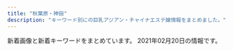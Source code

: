 ```yaml
---
title: "秋葉原・神田"
description: "キーワード別にの巨乳アジアン・チャイナエステ嬢情報をまとめました。"
---
```


新着画像と新着キーワードをまとめています。
2021年02月20日の情報です。

<DmmAffiliateIns />
<KeywordTable
  shops={
    [
    {
        "keywords": {
            "C": 6,
            "88": 4,
            "89": 4,
            "85": 2,
            "90": 2,
            "D": 6
        },
        "station": "JR\u795e\u7530\u99c5\u5317\u53e3",
        "name": "\u5065\u5eb7\u574a",
        "url": "http://kenkoubo.link",
        "img_links": [
            "http://kenkoubo.link/wp-content/uploads/2019/05/ai_image_1_syusei-250x375.jpeg",
            "http://kenkoubo.link/wp-content/uploads/2017/03/08.jpg",
            "http://kenkoubo.link/wp-content/themes/template-salon2/images/info.png",
            "https://www.mens-anavi.com/img/mens-esthe1.png",
            "http://kenkoubo.link/wp-content/themes/template-salon2/images/03.jpg",
            "http://kenkoubo.link/wp-content/themes/template-salon2/images/08.jpg",
            "http://kenkoubo.link/wp-content/themes/template-salon2/images/camp-bnr2.png",
            "http://kenkoubo.link/wp-content/uploads/2019/05/rin_image_1_syusei-250x375.jpeg",
            "http://kenkoubo.link/wp-content/uploads/2017/03/07-1.jpg",
            "http://kenkoubo.link/wp-content/uploads/2017/03/08-2.jpg",
            "http://kenkoubo.link/wp-content/themes/template-salon2/images/camp-bnr.png",
            "http://kenkoubo.link/wp-content/uploads/2019/05/ai_image_1_syusei-900x1600.jpeg",
            "http://kenkoubo.link/wp-content/uploads/2017/03/03-1.jpg",
            "http://kenkoubo.link/wp-content/themes/template-salon2/images/camp-bnr4.png",
            "http://kenkoubo.link/wp-content/uploads/2020/11/yuko_image_syusei-1.jpg",
            "http://kenkoubo.link/wp-content/uploads/2017/03/03-1-250x375.jpg",
            "http://kenkoubo.link/wp-content/themes/template-salon2/images/pickup-ttl.png",
            "http://kenkoubo.link/wp-content/uploads/2017/03/05-1.jpg",
            "http://kenkoubo.link/wp-content/uploads/2017/03/05.jpg",
            "http://kenkoubo.link/wp-content/themes/template-salon2/images/05.jpg",
            "http://kenkoubo.link/wp-content/uploads/2017/03/05a.jpg",
            "http://kenkoubo.link/wp-content/uploads/2020/11/yuko_image_syusei-1-250x375.jpg",
            "http://kenkoubo.link/wp-content/themes/template-salon2/images/slider1.jpg",
            "http://kenkoubo.link/wp-content/themes/template-salon2/images/news-ttl.png",
            "http://kenkoubo.link/wp-content/uploads/2017/03/09.jpg",
            "http://kenkoubo.link/wp-content/themes/template-salon2/images/camp-bnr3.png",
            "http://kenkoubo.link/wp-content/uploads/2019/05/rin_image_1_syusei-900x1600.jpeg",
            "http://kenkoubo.link/wp-content/themes/template-salon2/images/pickup-frame.png",
            "http://kenkoubo.link/wp-content/uploads/2017/03/08-250x375.jpg",
            "http://kenkoubo.link/wp-content/uploads/2017/03/05-1-250x375.jpg",
            "http://kenkoubo.link/wp-content/uploads/2017/03/08a.jpg",
            "http://kenkoubo.link/wp-content/themes/template-salon2/images/telm.png",
            "http://es-tsudanuma.com/wp-content/uploads/2016/10/massage-de_88_31.jpg",
            "http://kenkoubo.link/wp-content/themes/template-salon2/images/info2.png"
        ]
    },
    {
        "url": "http://ziya7788.info/",
        "name": "\u5409\u96c5",
        "img_links": [
            "http://ziya7788.info/images/top-1_03.jpg",
            "http://ziya7788.info/images/top-1_05.jpg",
            "http://ziya7788.info/images/i-6.jpg",
            "http://ziya7788.info/images/top-munu-1_05.jpg",
            "http://ziya7788.info/images/top-1_02.jpg",
            "http://ziya7788.info/images/top-munu-1_06.jpg",
            "http://ziya7788.info/images/staff-img.jpg",
            "http://ziya7788.info/images/i-3.jpg",
            "http://ziya7788.info/images/i-5.jpg",
            "http://ziya7788.info/images/top-1_08.jpg",
            "http://ziya7788.info/images/top-news.jpg",
            "http://ziya7788.info/images/top-1_04.jpg",
            "http://ziya7788.info/images/top-munu-1_04.jpg",
            "http://ziya7788.info/images/top-img.jpg",
            "http://ziya7788.info/images/top-1_06.jpg",
            "http://ziya7788.info/images/top-1_01.jpg",
            "http://ziya7788.info/images/i-1.jpg",
            "http://ziya7788.info/images/top-1_09.jpg",
            "http://ziya7788.info/images/top-munu-1_02.jpg",
            "http://ziya7788.info/images/i-4.jpg",
            "http://ziya7788.info/images/i-2.jpg",
            "http://ziya7788.info/images/top-munu-1_01.jpg",
            "http://ziya7788.info/images/index_qr.jpg",
            "http://ziya7788.info/images/top-munu-1_03.jpg",
            "http://ziya7788.info/images/top-1_07.jpg"
        ],
        "keywords": {},
        "station": "JR\u79cb\u8449\u539f\u99c5\u662d\u548c\u901a\u308a\u53e3"
    },
    {
        "img_links": [
            "http://x-akb.info/img/t3.jpg",
            "http://x-akb.info/img/st043.jpg",
            "http://x-akb.info/img/st0035.jpg",
            "http://x-akb.info/img/st36.jpg",
            "http://x-akb.info/img/p-42.jpg",
            "http://x-akb.info/img/p-49.jpg",
            "http://x-akb.info/img/t2.jpg",
            "http://x-akb.info/img/p-40.jpg",
            "http://x-akb.info/img/p-35.jpg",
            "http://x-akb.info/img/p-34.jpg",
            "http://x-akb.info/img/st50.jpg",
            "http://x-akb.info/img/st49.jpg",
            "http://x-akb.info/img/mo.png",
            "http://x-akb.info/img/p-45.jpg",
            "http://x-akb.info/img/st45.jpg",
            "http://x-akb.info/img/p-43.jpg",
            "http://asakusabashi.analytics.qlook.net/counter.png",
            "http://x-akb.info/img/p-44.jpg",
            "http://x-akb.info/img/t1.jpg",
            "http://x-akb.info/img/bottom.png",
            "http://x-akb.info/img/st34.jpg",
            "http://x-akb.info/img/st44.jpg",
            "http://x-akb.info/img/st40.jpg",
            "http://x-akb.info/img/p-36.jpg",
            "http://x-akb.info/img/nos.jpg",
            "http://x-akb.info/img/st46.jpg",
            "http://x-akb.info/img/p-50.jpg",
            "http://x-akb.info/img/st42.jpg",
            "http://x-akb.info/img/st035.jpg",
            "http://x-akb.info/img/st35.jpg",
            "http://x-akb.info/img/p-46.jpg",
            "http://x-akb.info/img/st0043.jpg"
        ],
        "keywords": {
            "87": 5,
            "85": 1,
            "C": 19,
            "86": 4,
            "D": 10,
            "84": 1,
            "F": 1
        },
        "station": "JR\u6d45\u8349\u6a4b\u99c5\u6771\u53e3",
        "url": "http://x-akb.info/",
        "name": "AKB"
    },
    {
        "keywords": {
            "86": 11
        },
        "name": "\u7652\u3057\u306e\u68ee",
        "url": "http://massage-esthe.xyz/",
        "station": "JR\u795e\u7530\u99c5\u897f\u53e3",
        "img_links": [
            "http://massage-esthe.xyz/img/sta5.jpg",
            "http://massage-esthe.xyz/img/r1.jpg",
            "http://massage-esthe.xyz/img/sta4.jpg",
            "http://massage-esthe.xyz/img/st5.jpg",
            "http://massage-esthe.xyz/img/sta3.jpg",
            "http://massage-esthe.xyz/img/r2.jpg",
            "http://massage-esthe.xyz/img/r4.jpg",
            "http://massage-esthe.xyz/img/no.png",
            "http://massage-esthe.xyz/img/st2.jpg",
            "http://massage-esthe.xyz/img/st3.jpg",
            "http://massage-esthe.xyz/img/sta1.jpg",
            "http://massage-esthe.xyz/img/nosta.jpg",
            "http://massage-esthe.xyz/img/eve.jpg",
            "http://massage-esthe.xyz/img/fla.jpg",
            "http://massage-esthe.xyz/img/st4.jpg",
            "http://massage-esthe.xyz/img/top.jpg",
            "http://massage-esthe.xyz/img/st1.jpg",
            "http://massage-esthe.xyz/img/sta2.jpg"
        ]
    },
    {
        "url": "https://yumegokochi1.com/",
        "img_links": [
            "https://yumegokochi1.com/_src/49451753/mikinew22.png",
            "https://yumegokochi1.com/_src/49451759/mikinew22.png",
            "https://yumegokochi1.com/_src/49600659/mikinew22.png",
            "https://yumegokochi1.com/_src/49451725/img20200920211111185467.png",
            "https://yumegokochi1.com/_src/49451706/img20200921221149975618.png",
            "https://yumegokochi1.com/_src/49451688/mikinew22.png",
            "https://yumegokochi1.com/_src/49800856/2.jpg",
            "https://yumegokochi1.com/_src/49451694/img20200920141422782540.png",
            "https://yumegokochi1.com/_src/49451708/img20200921221149975618.png",
            "https://yumegokochi1.com/_src/49601604/img_5364.png",
            "https://yumegokochi1.com/_src/49451710/gettyimages-1124713982.jpg",
            "https://yumegokochi1.com/_src/49451769/sign.png",
            "https://yumegokochi1.com/_src/49451757/mikinew22.png",
            "https://yumegokochi1.com/_src/49451755/mikinew22.png",
            "https://yumegokochi1.com/_src/49601606/mikinew22.png",
            "https://yumegokochi1.com/_src/49451761/73712a1b-86b8-482b-b4d2-d8a85862327f.jpg",
            "https://yumegokochi1.com/_src/49451724/2019-06-03_20200201221114.png",
            "https://yumegokochi1.com/_src/49451712/gettyimages-1124713982.jpg",
            "https://yumegokochi1.com/_src/49800472/mikinew22.png",
            "https://yumegokochi1.com/_src/49801147/1.jpg",
            "https://yumegokochi1.com/_src/49600657/mikinew22.png",
            "https://yumegokochi1.com/_src/49690956/mikinew22.png",
            "https://yumegokochi1.com/_src/49451714/img20200920211111185467.png",
            "https://yumegokochi1.com/_src/49451739/s__37322773.jpg",
            "https://yumegokochi1.com/_src/49451762/9dfc3519-db15-4421-9d5a-72bca41cf758.jpg",
            "https://yumegokochi1.com/_src/49451741/panda.png",
            "https://yumegokochi1.com/_src/49451721/2019-06-03_20200201221114.png",
            "https://yumegokochi1.com/_src/53271233/hinamatsuri.jpg",
            "https://yumegokochi1.com/_src/49451704/img20200921221149975618.png",
            "https://yumegokochi1.com/_src/49451690/tel.png",
            "https://yumegokochi1.com/_src/49451747/mikinew22.png",
            "https://yumegokochi1.com/_src/49800727/1.jpg",
            "https://yumegokochi1.com/_src/49451751/s__37707790.jpg",
            "https://yumegokochi1.com/_src/49451804/9dfc3519-db15-4421-9d5a-72bca41cf758.jpg",
            "https://yumegokochi1.com/_src/49690958/mikinew22.png",
            "https://yumegokochi1.com/_src/49800470/mikinew22.png",
            "https://yumegokochi1.com/_src/49451698/img20200920211111185467.png"
        ],
        "station": "JR\u79cb\u8449\u539f\u99c5\u662d\u548c\u901a\u308a\u53e3",
        "keywords": {},
        "name": "\u30d1\u30f3\u30c0\u30de\u30c3\u30b5\u30fc\u30b8"
    },
    {
        "url": "http://kaede.tyo.cm/",
        "img_links": [
            "http://kaede.tyo.cm/photos/sites/15/2019/11/2019110102312976.jpg",
            "http://kaede.tyo.cm/images/mobile.png",
            "http://kaede.tyo.cm/images/room2.jpg",
            "http://kaede.tyo.cm/photos/sites/15/2017/04/st4.jpg",
            "http://kaede.tyo.cm/photos/sites/15/2017/03/298510852981895493.jpg",
            "http://kaede.tyo.cm/photos/sites/15/2018/03/2018032208244424.jpg",
            "http://kaede.tyo.cm/images/room4.jpg",
            "http://kaede.tyo.cm/photos/sites/15/2018/03/2018031401333199.jpg",
            "http://kaede.tyo.cm/photos/sites/15/2018/12/2018122510575438.jpg",
            "http://kaede.tyo.cm/photos/sites/15/2020/08/2020081913203996.jpg",
            "http://kaede.tyo.cm/photos/sites/15/2017/04/03.jpg",
            "http://kaede.tyo.cm/photos/sites/15/2019/08/201908021145272.jpg",
            "http://kaede.tyo.cm/photos/sites/15/2019/07/2019072310543855.jpg",
            "http://kaede.tyo.cm/photos/sites/15/2019/09/2019092410360674.jpg",
            "http://kaede.tyo.cm/images/s_pick.png",
            "http://kaede.tyo.cm/images/s_news.png",
            "http://kaede.tyo.cm/photos/sites/15/2018/12/2018122110282270.jpg",
            "http://kaede.tyo.cm/photos/sites/15/2018/10/2018101210462259.jpg",
            "http://kaede.tyo.cm/photos/sites/15/2017/05/10.jpg",
            "http://kaede.tyo.cm/photos/sites/15/2017/07/\u5fae\u4fe1\u56fe\u7247_20170731133036.jpg",
            "http://kaede.tyo.cm/photos/sites/15/2019/08/201908031036100.jpg",
            "http://kaede.tyo.cm/photos/sites/15/2017/05/1.jpg",
            "http://kaede.tyo.cm/photos/sites/15/2018/09/2018090301232862.jpg",
            "http://kaede.tyo.cm/images/top.png",
            "http://kaede.tyo.cm/images/s3.png",
            "http://kaede.tyo.cm/photos/sites/15/2020/03/2020031613344696.jpg",
            "http://kaede.tyo.cm/photos/sites/15/2018/07/201807050359241.jpg",
            "http://kaede.tyo.cm/photos/sites/15/2018/12/2018122811325315.jpg",
            "http://kaede.tyo.cm/photos/sites/15/2018/05/2018052602053211.jpg",
            "http://kaede.tyo.cm/photos/sites/15/2017/04/8.jpg",
            "http://kaede.tyo.cm/photos/sites/15/2018/01/2018013009203349.jpg",
            "http://kaede.tyo.cm/images/s1.png",
            "http://kaede.tyo.cm/photos/sites/15/2017/05/05.jpg",
            "http://kaede.tyo.cm/images/s_staff.jpg",
            "http://kaede.tyo.cm/photos/sites/15/2019/05/2019051510502494.jpg",
            "http://kaede.tyo.cm/images/n1.jpg",
            "http://kaede.tyo.cm/images/room3.jpg",
            "http://kaede.tyo.cm/photos/sites/15/2019/01/2019012110352218.jpg",
            "http://kaede.tyo.cm/photos/sites/15/2018/07/2018070602462928.jpg",
            "http://kaede.tyo.cm/photos/sites/15/2017/11/2017112902394723.jpg",
            "http://kaede.tyo.cm/photos/sites/15/2018/09/2018092310253191.jpg",
            "http://kaede.tyo.cm/photos/sites/15/2019/11/2019110102312566.jpg",
            "http://kaede.tyo.cm/photos/sites/15/2018/04/2018042103445537.jpg",
            "http://kaede.tyo.cm/photos/sites/15/2018/12/2018122510562151.jpg",
            "http://kaede.tyo.cm/photos/sites/15/2017/12/2017121802123582.jpg",
            "http://kaede.tyo.cm/images/n3.png",
            "http://kaede.tyo.cm/photos/sites/15/2019/07/2019072218445895.jpg",
            "http://kaede.tyo.cm/photos/sites/15/2018/07/2018071202180120.jpg",
            "http://kaede.tyo.cm/photos/sites/15/2018/06/2018060802410544.jpg",
            "http://kaede.tyo.cm/images/room1.jpg"
        ],
        "name": "\u604b\u306e\u82b1",
        "station": "JR\u795e\u7530\u99c5\u6771\u53e3",
        "keywords": {
            "86": 14,
            "\u4e73": 1,
            "C": 1,
            "87": 6,
            "85": 4,
            "D": 22,
            "90": 1,
            "84": 2,
            "88": 2,
            "E": 5,
            "F": 1
        }
    },
    {
        "name": "\u30e9\u30d6\u30ac\u30fc\u30c7\u30f3",
        "keywords": {
            "89": 4,
            "87": 8,
            "D": 18,
            "E": 2,
            "86": 4,
            "85": 6
        },
        "station": "JR\u79cb\u8449\u539f\u99c5\u662d\u548c\u901a\u308a\u53e3",
        "img_links": [
            "http://www.lovegarden-s.info/img/re2.png",
            "http://www.lovegarden-s.info/photo/201602/1455104915985663806.jpg",
            "http://www.lovegarden-s.info/img/top.png",
            "http://www.lovegarden-s.info/photo/home/8951576457983.jpg",
            "http://www.lovegarden-s.info/photo/202001/15796781601253232552.jpg",
            "http://www.lovegarden-s.info/img/info.png",
            "http://www.lovegarden-s.info/img/img1.png",
            "http://www.lovegarden-s.info/img/staff.png",
            "http://www.lovegarden-s.info/img/pic_info.png",
            "http://www.lovegarden-s.info/photo/202002/15809557251246469135.jpg",
            "http://www.lovegarden-s.info/photo/201912/15762841361405259657.png",
            "http://www.lovegarden-s.info/photo/home/4831576458331.jpg",
            "http://www.lovegarden-s.info/photo/home/1071580955755.jpg",
            "http://www.lovegarden-s.info/photo/home/4781579678186.jpg",
            "http://www.lovegarden-s.info/photo/home/7251576458086.jpg",
            "http://www.lovegarden-s.info/photo/home/4231542036212.jpg",
            "http://www.lovegarden-s.info/photo/201602/14547356612012610027.jpg",
            "http://www.lovegarden-s.info/photo/home/9601430403087.jpg",
            "http://www.lovegarden-s.info/photo/201912/15762826581589257136.jpeg",
            "http://www.lovegarden-s.info/photo/202009/15998962431272351164.jpeg",
            "http://www.lovegarden-s.info/photo/201811/15420361921270089007.jpg",
            "http://www.lovegarden-s.info/img/return.png",
            "http://www.lovegarden-s.info/photo/home/8901454735680.jpg",
            "http://www.lovegarden-s.info/photo/201504/1430403080602083079.jpg",
            "http://www.lovegarden-s.info/img/link.png",
            "http://www.lovegarden-s.info/photo/home/8651455104921.jpg",
            "http://www.lovegarden-s.info/photo/home/8341599896251.jpg",
            "http://www.lovegarden-s.info/photo/home/9871580969716.jpg",
            "http://www.lovegarden-s.info/img/img2.png",
            "http://www.lovegarden-s.info/photo/201912/15764583101976861511.jpg",
            "http://www.lovegarden-s.info/photo/202002/1580969705245014003.jpeg"
        ],
        "url": "http://www.lovegarden-s.info/"
    },
    {
        "url": "http://yobisaki.work/",
        "keywords": {},
        "name": "\u6307\u5148\u306e\u611b",
        "img_links": [
            "http://yobisaki.work/_src/50546061/linel5.png",
            "http://yobisaki.work/_src/50546064/linel1.png",
            "http://yobisaki.work/_src/50546034/linel1.png",
            "http://yobisaki.work/_src/50546015/wechatimg2727.jpg",
            "http://yobisaki.work/_src/50546050/linel1.png",
            "http://yobisaki.work/_src/50546082/1.jpg",
            "http://yobisaki.work/_src/50546031/linel3.png",
            "http://yobisaki.work/_src/50546020/linel1.png",
            "http://yobisaki.work/_src/50627870/sys.png",
            "http://yobisaki.work/_src/50545997/navinavi_03.png",
            "http://yobisaki.work/_src/50546045/linel4.png",
            "http://yobisaki.work/_src/50545984/line3.png",
            "http://yobisaki.work/_src/50546084/2.jpg",
            "http://yobisaki.work/_src/50546075/linel6.png",
            "http://yobisaki.work/_src/50546047/wechatimg176.jpg",
            "http://yobisaki.work/_src/50545980/line2.png",
            "http://yobisaki.work/_src/50546010/linel2.png",
            "http://yobisaki.work/_src/50545987/navinavi_04.png",
            "http://yobisaki.work/_src/50848054/wechatimg2746.jpg",
            "http://yobisaki.work/_src/50545991/navinavi_06.png",
            "http://yobisaki.work/_src/50545972/sign.png",
            "http://yobisaki.work/_src/50848055/wechatimg2796.jpg",
            "http://yobisaki.work/_src/50545995/navinavi_02.png",
            "http://yobisaki.work/_src/50546008/linel1.png",
            "http://yobisaki.work/_src/50546081/wechatimg14_20201210123124126.jpg",
            "http://yobisaki.work/_src/50546088/4.jpg",
            "http://yobisaki.work/_src/50545986/wechatimg177.jpg",
            "http://yobisaki.work/_src/50545993/navinavi_01.png",
            "http://yobisaki.work/_src/50844435/wechatimg2727.jpg",
            "http://yobisaki.work/_src/50545979/wechatimg2726.jpg",
            "http://yobisaki.work/_src/50545989/navinavi_05.png",
            "http://yobisaki.work/_src/50545982/cam.jpg",
            "http://yobisaki.work/_src/50546106/wechatimg177.jpg",
            "http://yobisaki.work/_src/50546104/wechatimg193.jpg",
            "http://yobisaki.work/_src/50545976/wechatimg176.jpg",
            "http://yobisaki.work/_src/50545977/wechatimg193.jpg",
            "http://yobisaki.work/_src/50546013/wechatimg2746.jpg",
            "http://yobisaki.work/_src/50546079/wechatimg14_20201210123124126.jpg",
            "http://yobisaki.work/_src/50546086/3.jpg"
        ],
        "station": "JR\u795e\u7530\u99c5\u5357\u53e3"
    },
    {
        "name": "COCORO",
        "img_links": [
            "http://k-cocoro.co/images/girl_top.png",
            "http://k-cocoro.co/images/right_top.png",
            "http://k-cocoro.co/images/tite-magazine.png",
            "http://k-cocoro.co/images/girlx_top.png",
            "http://k-cocoro.co/images/yu.jpg",
            "http://k-cocoro.co/images/001.jpg",
            "http://k-cocoro.co/images/momo.jpg",
            "http://k-cocoro.co/images/shishu_01.jpg",
            "http://k-cocoro.co/images/ss.jpg",
            "http://k-cocoro.co/images/003.jpg",
            "http://k-cocoro.co/images/g3.jpg",
            "http://k-cocoro.co/images/right_bottom.png",
            "http://k-cocoro.co/images/girl_03.png",
            "http://k-cocoro.co/images/004.jpg",
            "http://k-cocoro.co/images/002.jpg",
            "http://k-cocoro.co/images/shishu_02.jpg",
            "http://k-cocoro.co/images/nei_01.png",
            "http://k-cocoro.co/images/gg2.jpg",
            "http://k-cocoro.co/images/remo.jpg",
            "http://k-cocoro.co/images/shishu_03.jpg",
            "http://k-cocoro.co/images/yui.jpg",
            "http://k-cocoro.co/images/s2.jpg",
            "http://k-cocoro.co/images/news_top.jpg",
            "http://k-cocoro.co/images/grande.jpg",
            "http://k-cocoro.co/images/girl_01.png",
            "http://k-cocoro.co/images/pagetop.png",
            "http://k-cocoro.co/images/gg1.jpg",
            "http://k-cocoro.co/images/noimage.jpg",
            "http://k-cocoro.co/images/mya.jpg",
            "http://k-cocoro.co/images/mail.png",
            "http://k-cocoro.co/images/tite-staff.png",
            "http://k-cocoro.co/images/nei_03.png"
        ],
        "url": "http://k-cocoro.co/",
        "keywords": {
            "D": 4,
            "G": 1,
            "E": 4
        },
        "station": "JR\u795e\u7530\u99c5\u6771\u53e3"
    },
    {
        "img_links": [
            "http://yu-ai.work/img/fla.jpg",
            "http://yu-ai.work/img/st013.jpg",
            "http://yu-ai.work/sp/img/info.jpg",
            "http://yu-ai.work/img/st010.jpg",
            "http://yu-ai.work/img/st09.jpg",
            "http://yu-ai.work/img/sta17.jpg",
            "http://yu-ai.work/img/sta18.jpg",
            "http://yu-ai.work/sp/img/sta15.jpg",
            "http://yu-ai.work/img/sc15.jpg",
            "http://yu-ai.work/img/sc10.jpg",
            "http://yu-ai.work/img/sta9.jpg",
            "http://yu-ai.work/img/st10.jpg",
            "http://yu-ai.work/sp/img/acc1.jpg",
            "http://yu-ai.work/img/sc18.jpg",
            "http://yu-ai.work/sp/img/sta14.jpg",
            "http://yu-ai.work/img/st015.jpg",
            "http://yu-ai.work/img/head.jpg",
            "http://yu-ai.work/sp/img/p17.jpg",
            "http://yu-ai.work/img/st020.jpg",
            "http://yu-ai.work/img/sta14.jpg",
            "http://yu-ai.work/sp/img/t-o.jpg",
            "http://yu-ai.work/sp/img/p18.jpg",
            "http://yu-ai.work/img/sc13.jpg",
            "http://yu-ai.work/img/st14.jpg",
            "http://yu-ai.work/img/sc19.jpg",
            "http://yu-ai.work/img/st13.jpg",
            "http://yu-ai.work/sp/img/tel.jpg",
            "http://yu-ai.work/sp/img/t-r.jpg",
            "http://yu-ai.work/sp/img/sta17.jpg",
            "http://yu-ai.work/sp/img/cam.jpg",
            "http://yu-ai.work/img/sc12.jpg",
            "http://yu-ai.work/sp/img/botton.jpg",
            "http://yu-ai.work/sp/img/t-s.jpg",
            "http://yu-ai.work/img/sta10.jpg",
            "http://yu-ai.work/img/st0012.jpg",
            "http://yu-ai.work/img/st16.jpg",
            "http://yu-ai.work/img/st019.jpg",
            "http://yu-ai.work/sp/img/pic.jpg",
            "http://yu-ai.work/img/st0013.jpg",
            "http://yu-ai.work/img/sta16.jpg",
            "http://yu-ai.work/img/st12.jpg",
            "http://yu-ai.work/sp/img/add.jpg",
            "http://yu-ai.work/img/acc2.jpg",
            "http://yu-ai.work/img/st9.jpg",
            "http://yu-ai.work/sp/img/t-a.jpg",
            "http://yu-ai.work/img/sta15.jpg",
            "http://yu-ai.work/img/st15.jpg",
            "http://yu-ai.work/img/st014.jpg",
            "http://yu-ai.work/img/st17.jpg",
            "http://yu-ai.work/sp/img/pc.jpg",
            "http://yu-ai.work/img/acc3.jpg",
            "http://yu-ai.work/sp/img/sta19.jpg",
            "http://yu-ai.work/img/sta19.jpg",
            "http://yu-ai.work/img/sc14.jpg",
            "http://yu-ai.work/img/sta20.jpg",
            "http://yu-ai.work/sp/img/tit.jpg",
            "http://yu-ai.work/sp/img/p20.jpg",
            "http://yu-ai.work/img/sc16.jpg",
            "http://yu-ai.work/img/st19.jpg",
            "http://yu-ai.work/sp/img/sta13.jpg",
            "http://yu-ai.work/img/nos.jpg",
            "http://yu-ai.work/img/sta13.jpg",
            "http://yu-ai.work/img/st012.jpg",
            "http://yu-ai.work/sp/img/sta16.jpg",
            "http://yu-ai.work/img/st018.jpg",
            "http://yu-ai.work/img/men-es-ran.jpg",
            "http://yu-ai.work/img/acc1.jpg",
            "http://yu-ai.work/sp/img/acc2.jpg",
            "http://yu-ai.work/sp/img/sta9.jpg",
            "http://yu-ai.work/img/sc9.jpg",
            "http://yu-ai.work/sp/img/time.jpg",
            "http://yu-ai.work/sp/img/sta20.jpg",
            "http://yu-ai.work/sp/img/acc3.jpg",
            "http://yu-ai.work/img/botton.jpg",
            "http://yu-ai.work/sp/img/sta10.jpg",
            "http://yu-ai.work/sp/img/t-t.jpg",
            "http://yu-ai.work/sp/img/sta18.jpg",
            "http://yu-ai.work/img/sc17.jpg",
            "http://yu-ai.work/img/st20.jpg",
            "http://yu-ai.work/img/st009.jpg",
            "http://yu-ai.work/img/st18.jpg",
            "http://yu-ai.work/img/sc20.jpg",
            "http://yu-ai.work/sp/img/sys.jpg",
            "http://yu-ai.work/sp/img/p19.jpg",
            "http://yu-ai.work/img/sta12.jpg",
            "http://yu-ai.work/sp/img/sta12.jpg"
        ],
        "station": "JR\u79cb\u8449\u539f\u99c5\u662d\u548c\u901a\u308a\u53e3",
        "name": "\u7652\u611b",
        "url": "http://yu-ai.work/",
        "keywords": {
            "85": 24,
            "C": 24,
            "86": 3,
            "E": 3,
            "84": 3,
            "87": 3,
            "D": 24
        }
    },
    {
        "station": "JR\u79cb\u8449\u539f\u99c5\u662d\u548c\u901a\u308a\u53e3",
        "url": "http://sakuram.jpest.net/",
        "keywords": {
            "F": 1,
            "E": 2
        },
        "name": "\u685c\u6e80\u958b",
        "img_links": [
            "http://sakuramadmin.jpest.net/uploads//2020112509073633.jpg",
            "http://sakuram.jpest.net/images/c4.jpg",
            "http://sakuram.jpest.net/images/tit_sch.jpg",
            "http://sakuram.jpest.net/images/c8.jpg",
            "http://sakuram.jpest.net/images/sp_tit_pro.jpg",
            "http://sakuram.jpest.net/images/c6.jpg",
            "http://sakuramadmin.jpest.net/uploads//2020112509053688.jpg",
            "http://sakuram.jpest.net/images/tit_massage.jpg",
            "http://sakuram.jpest.net/images/tit_staff.jpg",
            "http://sakuram.jpest.net/images/tit_pro.jpg",
            "http://sakuram.jpest.net/images/tel.png",
            "http://sakuram.jpest.net/images/sp_tit_massage.jpg",
            "http://sakuram.jpest.net/images/top.jpg",
            "http://sakuram.jpest.net/images/sp_tit_pick.jpg",
            "http://sakuram.jpest.net/images/c1.jpg",
            "http://sakuram.jpest.net/images/c7.jpg",
            "http://sakuram.jpest.net/images/tit_new.jpg",
            "http://sakuram.jpest.net/images/c2.jpg",
            "http://sakuramadmin.jpest.net/uploads//2020112509121473.jpg",
            "http://sakuramadmin.jpest.net/uploads//2020112509102616.jpg",
            "http://sakuramadmin.jpest.net/uploads//202011250904311.jpg",
            "http://sakuram.jpest.net/images/c5.jpg",
            "http://sakuram.jpest.net/images/c9.jpg",
            "http://sakuramadmin.jpest.net/uploads//2020112509063652.jpg",
            "http://sakuram.jpest.net/images/c3.jpg",
            "http://sakuram.jpest.net/images/sp_tit_new.jpg",
            "http://sakuram.jpest.net/images/sp_tit_staff.jpg"
        ]
    },
    {
        "url": "http://yuri.es-relax.info/",
        "station": "JR\u795e\u7530\u99c5\u6771\u53e3",
        "img_links": [
            "http://yuri.es-relax.info/images/hana1.jpg",
            "http://yuri.es-relax.info/images/sayuri1.jpg",
            "http://yuri.es-relax.info/gals/riri1.jpg",
            "http://yuri.es-relax.info/images/nao1.jpg",
            "http://yuri.es-relax.info/images/nana1.jpg",
            "http://yuri.es-relax.info/images/info5.jpg",
            "http://yuri.es-relax.info/gals/mimi1.jpg",
            "http://yuri.es-relax.info/images/yuyu1.jpg",
            "http://yuri.es-relax.info/gals/yuki1.jpg",
            "http://yuri.es-relax.info/images/bg_header.jpg",
            "http://yuri.es-relax.info/images/info3.png"
        ],
        "name": "\u767e\u5408",
        "keywords": {
            "D": 12,
            "88": 2,
            "86": 14
        }
    },
    {
        "url": "https://kanda-on.work/",
        "keywords": {
            "F": 24,
            "\u4e73": 3,
            "C": 33,
            "\u5de8\u4e73": 3
        },
        "station": "JR\u795e\u7530\u99c5\u897f\u53e3",
        "name": "\u6e29",
        "img_links": [
            "https://kanda-on.work/images/st/st_maya.jpg",
            "https://kanda-on.work/images/top.png",
            "https://kanda-on.work/images/st/st_akari.jpg",
            "https://kanda-on.work/images/st/st_yuri.jpg",
            "https://kanda-on.work/images/st/st_kaori.jpg",
            "https://kanda-on.work/images/st/st_rara2.jpg",
            "https://kanda-on.work/images/st/st_moe.jpg",
            "https://kanda-on.work/images/st/st_miki.jpg",
            "https://kanda-on.work/images/st/st_ruru.jpg",
            "https://kanda-on.work/images/top_campaign.jpg",
            "https://kanda-on.work/images/st/st_mika2.jpg",
            "https://kanda-on.work/images/st/st_ako.jpg",
            "https://kanda-on.work/images/st/st_lemon.jpg",
            "https://kanda-on.work/images/st/st_yuzuki.jpg",
            "https://kanda-on.work/images/st/st_koko.jpg",
            "https://kanda-on.work/images/st/st_kiki.jpg",
            "https://kanda-on.work/images/st/st_akira.jpg",
            "https://kanda-on.work/images/st/st_kana.jpg",
            "https://kanda-on.work/images/st/st_rara.jpg",
            "https://kanda-on.work/images/st/st_natsuko.jpg",
            "https://kanda-on.work/images/st/st_mika.jpg",
            "https://kanda-on.work/images/top_campaign_bottom.jpg",
            "https://kanda-on.work/images/st/st_yuki.jpg",
            "https://kanda-on.work/images/st/st_sakura.jpg",
            "https://kanda-on.work/images/st/st_arisa.jpg",
            "https://kanda-on.work/images/st/st_mina.jpg",
            "https://kanda-on.work/images/top2.png"
        ]
    },
    {
        "keywords": {
            "E": 3,
            "86": 5,
            "D": 2
        },
        "img_links": [
            "http://xn--vckg5a9gugx77p8s4b.biz/images/lab.jpg",
            "http://xn--vckg5a9gugx77p8s4b.biz/images/no.png",
            "http://xn--vckg5a9gugx77p8s4b.biz/images/ret1.jpg",
            "http://xn--vckg5a9gugx77p8s4b.biz/images/cg02.jpg",
            "http://xn--vckg5a9gugx77p8s4b.biz/images/cg01.jpg",
            "http://xn--vckg5a9gugx77p8s4b.biz/images/m10.jpg",
            "http://xn--vckg5a9gugx77p8s4b.biz/images/top.jpg",
            "http://xn--vckg5a9gugx77p8s4b.biz/images/t4.jpg",
            "http://xn--vckg5a9gugx77p8s4b.biz/images/t2.jpg",
            "http://xn--vckg5a9gugx77p8s4b.biz/images/t1.jpg",
            "http://xn--vckg5a9gugx77p8s4b.biz/images/act.jpg",
            "http://xn--vckg5a9gugx77p8s4b.biz/images/m30.jpg",
            "http://xn--vckg5a9gugx77p8s4b.biz/images/ret.jpg",
            "http://xn--vckg5a9gugx77p8s4b.biz/images/t3.jpg",
            "http://xn--vckg5a9gugx77p8s4b.biz/images/cg05.jpg",
            "http://xn--vckg5a9gugx77p8s4b.biz/images/m60.jpg",
            "http://xn--vckg5a9gugx77p8s4b.biz/images/m20.jpg",
            "http://xn--vckg5a9gugx77p8s4b.biz/images/line.png",
            "http://xn--vckg5a9gugx77p8s4b.biz/images/m50.jpg",
            "http://xn--vckg5a9gugx77p8s4b.biz/images/fla.jpg",
            "http://xn--vckg5a9gugx77p8s4b.biz/images/cg03.jpg",
            "http://xn--vckg5a9gugx77p8s4b.biz/images/cg051.jpg",
            "http://xn--vckg5a9gugx77p8s4b.biz/images/rot.jpg",
            "http://xn--vckg5a9gugx77p8s4b.biz/images/ltb.jpg",
            "http://xn--vckg5a9gugx77p8s4b.biz/images/cg06.jpg",
            "http://xn--vckg5a9gugx77p8s4b.biz/images/m40.jpg",
            "http://xn--vckg5a9gugx77p8s4b.biz/images/t5.jpg"
        ],
        "url": "http://xn--vckg5a9gugx77p8s4b.biz/",
        "name": "\u82b1\u6c34\u6728",
        "station": "JR\u79cb\u8449\u539f\u99c5\u662d\u548c\u901a\u308a\u53e3"
    },
    {
        "img_links": [
            "http://genki-morix2.asia/img/i.png",
            "http://genki-morix2.asia/img/st30.jpg",
            "http://genki-morix2.asia/img/st55.jpg",
            "http://genki-morix2.asia/img/st17.jpg",
            "http://genki-morix2.asia/img/a.png",
            "http://genki-morix2.asia/img/st54.jpg",
            "http://genki-morix2.asia/img/sta57.jpg",
            "http://genki-morix2.asia/img/st56.jpg",
            "http://genki-morix2.asia/img/botton.png",
            "http://genki-morix2.asia/img/st53.jpg",
            "http://genki-morix2.asia/img/st52.jpg",
            "http://genki-morix2.asia/img/st16.jpg",
            "http://genki-morix2.asia/img/st19.jpg",
            "http://genki-morix2.asia/img/st47.jpg",
            "http://genki-morix2.asia/img/Q.png",
            "http://genki-morix2.asia/img/st019.jpg",
            "http://genki-morix2.asia/img/no-photo-newface.jpg",
            "http://genki-morix2.asia/img/sta56.jpg",
            "http://genki-morix2.asia/img/st57.jpg",
            "http://genki-morix2.asia/img/st38.jpg",
            "http://genki-morix2.asia/img/st24.jpg",
            "http://genki-morix2.asia/img/st053.jpg",
            "http://genki-morix2.asia/img/sta55.jpg"
        ],
        "name": "\u5143\u6c17\u30e2\u30ea\u30e2\u30ea",
        "keywords": {
            "87": 6,
            "84": 2,
            "C": 9,
            "88": 2,
            "89": 1,
            "85": 7,
            "86": 1
        },
        "station": "JR\u795e\u7530\u99c5\u6771\u53e3",
        "url": "http://genki-morix2.asia/"
    },
    {
        "station": "JR\u795e\u7530\u99c5\u897f\u53e3",
        "name": "\u5143\u6c17\u5802\uff5e\u3052\u3093\u304d\u3069\u3046\uff5e",
        "img_links": [
            "http://genkidou.work/img/st17.jpg",
            "http://genkidou.work/img/st010.jpg",
            "http://genkidou.work/sp/img/st22.jpg",
            "http://genkidou.work/sp/img/t-s.jpg",
            "http://genkidou.work/sp/img/acc1.jpg",
            "http://genkidou.work/img/sta2.jpg",
            "http://genkidou.work/img/st2.jpg",
            "http://genkidou.work/img/fla.jpg",
            "http://genkidou.work/img/botton.jpg",
            "http://genkidou.work/img/sta11.jpg",
            "http://genkidou.work/img/fla-3.jpg",
            "http://genkidou.work/sp/img/t-o.jpg",
            "http://genkidou.work/sp/img/tit.jpg",
            "http://genkidou.work/img/s4.jpg",
            "http://genkidou.work/sp/img/st18.jpg",
            "http://genkidou.work/sp/img/acc3.jpg",
            "http://genkidou.work/sp/img/acc6.jpg",
            "http://genkidou.work/img/sta23.jpg",
            "http://genkidou.work/sp/img/cam.jpg",
            "http://genkidou.work/img/st011.jpg",
            "http://genkidou.work/img/s1.jpg",
            "http://genkidou.work/img/acc5.jpg",
            "http://genkidou.work/sp/img/st23.jpg",
            "http://genkidou.work/img/st20.jpg",
            "http://genkidou.work/img/fla-1.jpg",
            "http://genkidou.work/img/body2.jpg",
            "http://genkidou.work/img/head.jpg",
            "http://genkidou.work/sp/img/koko_234x60.png",
            "http://genkidou.work/img/st6.jpg",
            "http://genkidou.work/sp/img/pc.jpg",
            "http://genkidou.work/img/mo.png",
            "http://genkidou.work/img/s3.jpg",
            "http://genkidou.work/img/acc6.jpg",
            "http://genkidou.work/img/r9.jpg",
            "http://genkidou.work/img/s2.jpg",
            "http://genkidou.work/sp/img/p23.jpg",
            "http://genkidou.work/img/acc2.jpg",
            "http://genkidou.work/img/st12.jpg",
            "http://genkidou.work/sp/img/st6.jpg",
            "http://genkidou.work/img/sta22.jpg",
            "http://genkidou.work/img/st4.jpg",
            "http://genkidou.work/sp/img/t-r.jpg",
            "http://genkidou.work/sp/img/acc4.jpg",
            "http://genkidou.work/sp/img/t-t.jpg",
            "http://genkidou.work/img/sta6.jpg",
            "http://genkidou.work/img/sta10.jpg",
            "http://genkidou.work/sp/img/p20.jpg",
            "http://genkidou.work/sp/img/st13.jpg",
            "http://genkidou.work/sp/img/p2.jpg",
            "http://genkidou.work/img/st0011.jpg",
            "http://genkidou.work/sp/img/acc2.jpg",
            "http://genkidou.work/sp/img/botton.jpg",
            "http://genkidou.work/img/acc4.jpg",
            "http://genkidou.work/img/st7.jpg",
            "http://genkidou.work/sp/img/add.jpg",
            "http://genkidou.work/img/st23.jpg",
            "http://genkidou.work/img/fla-2.jpg",
            "http://genkidou.work/img/st21.jpg",
            "http://genkidou.work/sp/img/time.jpg",
            "http://genkidou.work/sp/img/sch.jpg",
            "http://genkidou.work/img/koko_468x60.png",
            "http://genkidou.work/sp/img/sys.jpg",
            "http://genkidou.work/sp/img/pic.jpg",
            "http://genkidou.work/sp/img/st11.jpg",
            "http://genkidou.work/sp/img/tel.jpg",
            "http://genkidou.work/sp/img/st16.jpg",
            "http://genkidou.work/img/sta16.jpg",
            "http://genkidou.work/img/st9.jpg",
            "http://genkidou.work/sp/img/st2.jpg",
            "http://genkidou.work/img/sta18.jpg",
            "http://genkidou.work/img/st18.jpg",
            "http://genkidou.work/sp/img/acc5.jpg",
            "http://genkidou.work/img/st3.jpg",
            "http://genkidou.work/sp/img/st10.jpg",
            "http://genkidou.work/img/s5.jpg",
            "http://genkidou.work/sp/img/st20.jpg",
            "http://genkidou.work/img/st16.jpg",
            "http://genkidou.work/img/st13.jpg",
            "http://genkidou.work/sp/img/info.jpg",
            "http://genkidou.work/img/st22.jpg",
            "http://genkidou.work/img/acc1.jpg",
            "http://genkidou.work/img/sta20.jpg",
            "http://genkidou.work/sp/img/t-a.jpg",
            "http://genkidou.work/img/acc3.jpg"
        ],
        "keywords": {
            "91": 3,
            "E": 11,
            "88": 5,
            "F": 2,
            "86": 7,
            "85": 5,
            "87": 11,
            "D": 15,
            "H": 1,
            "C": 25
        },
        "url": "http://genkidou.work/"
    },
    {
        "keywords": {
            "G": 4,
            "\u4e73": 4,
            "E": 4,
            "\u80f8": 1,
            "F": 9,
            "C": 24,
            "\u7206\u4e73": 4,
            "D": 12
        },
        "img_links": [
            "http://esute-kanda.tokyo/images/top.png",
            "http://esute-kanda.tokyo/images/st/st_mao.jpg",
            "http://esute-kanda.tokyo/images/st/st_sakura.jpg",
            "http://esute-kanda.tokyo/images/st/st_kanon.jpg",
            "http://esute-kanda.tokyo/images/access/ac_photo.jpg",
            "http://esute-kanda.tokyo/images/st/st_yuki.jpg",
            "http://esute-kanda.tokyo/images/st/st_sara.jpg",
            "http://esute-kanda.tokyo/images/st/st_momo.jpg",
            "http://esute-kanda.tokyo/images/st/st_nanami.jpg",
            "http://esute-kanda.tokyo/images/st/st_riko.jpg",
            "http://esute-kanda.tokyo/images/top2.png",
            "http://esute-kanda.tokyo/images/st/st_ayaka.jpg",
            "http://esute-kanda.tokyo/images/st/st_suzu.jpg",
            "http://esute-kanda.tokyo/images/st/st_jennie2.jpg",
            "http://esute-kanda.tokyo/images/st/st_jennie.jpg",
            "http://esute-kanda.tokyo/images/st/st_natsu.jpg",
            "http://esute-kanda.tokyo/images/st/st_ran.jpg",
            "http://esute-kanda.tokyo/images/st/st_riri.jpg",
            "http://esute-kanda.tokyo/images/st/st_yuuka.jpg",
            "http://esute-kanda.tokyo/images/st/st_mariko.jpg",
            "http://esute-kanda.tokyo/images/st/st_yaya.jpg",
            "http://esute-kanda.tokyo/images/st/st_yuyu.jpg",
            "http://esute-kanda.tokyo/images/st/st_moka.jpg",
            "http://esute-kanda.tokyo/images/st/st_rui.jpg",
            "http://esute-kanda.tokyo/images/st/st_ryo.jpg"
        ],
        "url": "http://esute-kanda.tokyo/",
        "name": "\u8336\u8336",
        "station": "\u795e\u7530\u99c5\u897f\u53e3"
    },
    {
        "station": "JR\u795e\u7530\u99c5\u6771\u53e3",
        "name": "\u30d3\u30fc\u30c1\u306e\u85ab",
        "keywords": {
            "86": 2,
            "F": 4,
            "87": 3,
            "83": 2,
            "88": 1,
            "85": 3,
            "C": 4,
            "D": 2,
            "E": 2,
            "84": 1
        },
        "img_links": [
            "https://kanda-massage.com/images/img_concept_01.png",
            "https://kanda-massage.com/images/koko_468x60.png",
            "https://kanda-massage.com/images/btn_magazine.png",
            "https://kanda-massage.com/images_topics/images/12gal.png",
            "https://kanda-massage.com/images/btn_next.png",
            "https://kanda-massage.com/images_staff/193/112917122759.jpg",
            "https://kanda-massage.com/images_banner/111517235762.jpg",
            "https://kanda-massage.com/images_staff/183/091910451054.jpg",
            "https://kanda-massage.com/images/corona.jpg",
            "https://kanda-massage.com/images/bnr_160_45.png",
            "https://kanda-massage.com/images/vis_castframe_02.png",
            "https://kanda-massage.com/images_staff/188/020513531622.jpg",
            "https://kanda-massage.com/images/btn_back.png",
            "https://kanda-massage.com/images/new_girl.png",
            "https://kanda-massage.com/images_staff/167/101810131159.jpg",
            "https://kanda-massage.com/images_staff/195/020121554998.jpg",
            "https://kanda-massage.com/images/bnr_200_40.png",
            "https://kanda-massage.com/images/img_header.png",
            "https://kanda-massage.com/images_banner/11111638218.jpg",
            "https://kanda-massage.com/images_staff/184/113019080934.jpg",
            "https://kanda-massage.com/images_banner/111517152351.jpg",
            "https://kanda-massage.com/images/icon_new.png",
            "https://kanda-massage.com/images/footer_mobile.png",
            "https://kanda-massage.com/images/no_image.jpg",
            "https://kanda-massage.com/images_staff/194/12181019056.jpg",
            "https://kanda-massage.com/images_banner/112217520437.jpg",
            "https://kanda-massage.com/images/bnr_88_31.png",
            "https://kanda-massage.com/images_banner/111713262692.jpg",
            "https://kanda-massage.com/images_staff/191/111612091561.jpg",
            "https://kanda-massage.com/images_topics/images/1gal.png",
            "https://kanda-massage.com/images_staff/174/09141719557.jpg",
            "https://kanda-massage.com/images_staff/190/101520025592.jpg",
            "https://kanda-massage.com/images_staff/181/091417192853.jpg",
            "https://kanda-massage.com/images/bnr_468_60.png",
            "https://kanda-massage.com/images_staff/174/091416423686.jpg",
            "https://kanda-massage.com/images_staff/175/111615335228.jpg",
            "https://kanda-massage.com/images/info_txt.png"
        ],
        "url": "https://kanda-massage.com/"
    },
    {
        "img_links": [
            "http://gakuen.jpest.net/images/c1.jpg",
            "http://gakuen.jpest.net/images/c10.jpg",
            "http://gakuen.jpest.net/images/c5.jpg",
            "http://gakuenadmin.jpest.net/uploads/2020/11/2020111905143846.jpeg",
            "http://gakuenadmin.jpest.net/uploads/2020/11/202011170741460-e1613281451949.jpg",
            "http://gakuenadmin.jpest.net/uploads/2021/02/2021021404551428.jpg",
            "http://gakuenadmin.jpest.net/uploads/2021/02/2021021709042073.jpeg",
            "http://gakuenadmin.jpest.net/uploads/2021/02/202102151157232.jpeg",
            "http://gakuenadmin.jpest.net/uploads/2021/02/2021021404545968.jpg",
            "http://gakuenadmin.jpest.net/uploads/2021/01/2021013104094765.jpg",
            "http://gakuen.jpest.net/images/c8.jpg",
            "http://gakuenadmin.jpest.net/uploads/2020/11/2020111707403491.jpg",
            "http://gakuen.jpest.net/images/c9.jpg",
            "http://gakuenadmin.jpest.net/uploads/2021/02/2021021405363587.jpeg",
            "http://gakuen.jpest.net/images/c3.jpg",
            "http://gakuenadmin.jpest.net/uploads/2020/11/g4.jpg",
            "http://gakuenadmin.jpest.net/uploads/2020/11/2020112607090815.jpeg",
            "http://gakuen.jpest.net/images/c7.jpg",
            "http://gakuenadmin.jpest.net/uploads/2020/11/2020111905172382.jpeg",
            "http://gakuen.jpest.net/images/tel.png",
            "http://gakuenadmin.jpest.net/uploads/2021/02/2021021404543751.jpg",
            "http://gakuen.jpest.net/images/c4.jpg",
            "http://gakuenadmin.jpest.net/uploads/2021/02/2021021511572740.jpeg",
            "http://gakuenadmin.jpest.net/uploads/2021/02/2021021404545183.jpg",
            "http://gakuenadmin.jpest.net/uploads/2020/11/2020112607092280.jpeg",
            "http://gakuen.jpest.net/images/c6.jpg",
            "http://gakuen.jpest.net/images/c2.jpg",
            "http://gakuenadmin.jpest.net/uploads/2021/02/2021021709012527.jpeg",
            "http://gakuenadmin.jpest.net/uploads/2021/01/2021013104085726.jpg"
        ],
        "name": "\u5c11\u5973\u5b66\u5712",
        "station": "JR\u79cb\u8449\u539f\u99c5\u662d\u548c\u901a\u308a\u53e3",
        "keywords": {
            "89": 2,
            "E": 1,
            "88": 1,
            "C": 1,
            "F": 2
        },
        "url": "http://gakuen.jpest.net/"
    },
    {
        "img_links": [
            "http://nene-kanda.net/images/3.jpg",
            "http://nene-kanda.net/images/st/st_miki.jpg",
            "http://nene-kanda.net/images/st/st_mao.jpg",
            "http://nene-kanda.net/images/topimage/topimage.jpg",
            "http://nene-kanda.net/images/st/st_hitomi.jpg",
            "http://nene-kanda.net/images/2.jpg",
            "http://nene-kanda.net/images/st/st_saki.jpg",
            "http://nene-kanda.net/images/share/pagetop.png",
            "http://nene-kanda.net/images/st/st_mie.jpg",
            "http://nene-kanda.net/images/1.jpg",
            "http://nene-kanda.net/images/st/st_mimi.jpg",
            "http://nene-kanda.net/images/share/tel.png",
            "http://nene-kanda.net/images/share/sptel.png",
            "http://nene-kanda.net/images/4.jpg",
            "http://nene-kanda.net/images/topimage/subimage.jpg",
            "http://nene-kanda.net/images/st/st_ruru.jpg"
        ],
        "url": "http://nene-kanda.net/index.html",
        "name": "NeNe\uff5e\u30cd\u30cd\uff5e",
        "station": "JR\u795e\u7530\u99c5\u5317\u53e3",
        "keywords": {
            "E": 4,
            "F": 4,
            "C": 36,
            "D": 12
        }
    },
    {
        "station": "JR\u6d45\u8349\u6a4b\u99c5\u6771\u53e3",
        "name": "Oualia\u30fb\u30af\u30aa\u30ea\u30a2",
        "img_links": [
            "http://www.asakusabashi-est.xyz/images/shop/zi4.png",
            "http://www.asakusabashi-est.xyz/images/index-aridel_07.jpg",
            "http://www.asakusabashi-est.xyz/images/shop/zi3.png",
            "http://www.asakusabashi-est.xyz/images/shop/zi2.png",
            "http://www.asakusabashi-est.xyz/images/staff/4/2.jpg",
            "http://www.asakusabashi-est.xyz/images/nav/lanmu-t-sys.jpg",
            "http://www.asakusabashi-est.xyz/images/top/t3.jpg",
            "http://www.asakusabashi-est.xyz/images/index-aridel_18.jpg",
            "http://www.asakusabashi-est.xyz/images/top/t2.jpg",
            "http://www.asakusabashi-est.xyz/images/idnex-down/index-down-if_07.jpg",
            "http://www.asakusabashi-est.xyz/images/staff/4/4.jpg",
            "http://www.asakusabashi-est.xyz/images/staff/4/3.jpg",
            "http://www.asakusabashi-est.xyz/images/staff/6.jpg",
            "http://www.asakusabashi-est.xyz/images/idnex-down/index-down-if_12.jpg",
            "http://www.asakusabashi-est.xyz/images/idnex-down/index-down-if_03.jpg",
            "http://www.asakusabashi-est.xyz/images/nav/lanmu-t-st.jpg",
            "http://www.asakusabashi-est.xyz/images/staff/2/moro/moro.jpg",
            "http://www.asakusabashi-est.xyz/images/index-aridel_24.jpg",
            "http://www.asakusabashi-est.xyz/images/shop/zi.png",
            "http://www.asakusabashi-est.xyz/images/index-aridel_20.jpg",
            "http://www.asakusabashi-est.xyz/images/sys/lanmu-zi-s7.png",
            "http://www.asakusabashi-est.xyz/images/top/t3.png",
            "http://www.asakusabashi-est.xyz/images/index-aridel_02.jpg",
            "http://www.asakusabashi-est.xyz/images/staff/akira.jpg",
            "http://www.asakusabashi-est.xyz/images/idnex-down/index-down-if_05.jpg",
            "http://www.asakusabashi-est.xyz/images/nav/lanmu-t-job.jpg",
            "http://www.asakusabashi-est.xyz/images/index-aridel_10.jpg"
        ],
        "url": "http://www.asakusabashi-est.xyz/",
        "keywords": {
            "84": 1
        }
    },
    {
        "url": "http://ainsel.tyo.ac/",
        "name": "Ainsel\u30fb\u30a8\u30a4\u30f3\u30bb\u30eb",
        "keywords": {
            "86": 7,
            "82": 14,
            "83": 7,
            "81": 7,
            "D": 21,
            "87": 7,
            "85": 7,
            "88": 7,
            "C": 21,
            "E": 7
        },
        "img_links": [
            "http://ainsel.tyo.ac/photos/sites/50/2020/09/2020091109212779.jpg",
            "http://ainsel.tyo.ac/images/mobile.jpg",
            "http://ainsel.tyo.ac/photos/sites/50/2020/09/2020091109303095.jpg",
            "http://ainsel.tyo.ac/images/room3.jpg",
            "http://ainsel.tyo.ac/images/top.png",
            "http://ainsel.tyo.ac/images/room4.jpg",
            "http://ainsel.tyo.ac/photos/sites/50/2020/09/2020091109200314.jpg",
            "http://ainsel.tyo.ac/images/s1.jpg",
            "http://ainsel.tyo.ac/images/room1.jpg",
            "http://ainsel.tyo.ac/images/room2.jpg",
            "http://ainsel.tyo.ac/photos/sites/50/2020/09/2020091109302142.jpg",
            "http://ainsel.tyo.ac/images/s_staff.png",
            "http://ainsel.tyo.ac/images/news.png",
            "http://ainsel.tyo.ac/images/s3.jpg",
            "http://ainsel.tyo.ac/photos/sites/50/2020/10/2020100307023490.jpg",
            "http://ainsel.tyo.ac/photos/sites/50/2020/09/2020091109302586.jpg",
            "http://ainsel.tyo.ac/images/staff0.jpg"
        ],
        "station": "JR\u6d45\u8349\u6a4b\u99c5\u6771\u53e3"
    },
    {
        "station": "JR\u79cb\u8449\u539f\u99c5\u662d\u548c\u901a\u308a\u53e3",
        "url": "http://www.rave.masg.info/",
        "name": "RAVE \u30ec\u30a4\u30f4",
        "keywords": {
            "89": 1,
            "F": 2,
            "87": 5,
            "90": 1,
            "D": 6,
            "86": 1,
            "G": 1,
            "88": 1
        },
        "img_links": [
            "http://www.rave.masg.info/images/s5.jpg",
            "http://www.rave.masg.info/files/008.jpg",
            "http://www.rave.masg.info/files/001-03.jpg",
            "http://www.rave.masg.info/files/006-02.jpg",
            "http://www.rave.masg.info/files/002-02.jpg",
            "http://www.rave.masg.info/images/shop/shop03.jpg",
            "http://www.rave.masg.info/files/005-03.jpg",
            "http://www.rave.masg.info/files/009.jpg",
            "http://www.rave.masg.info/images/infotiao1.jpg",
            "http://www.rave.masg.info/images/s2.jpg",
            "http://www.rave.masg.info/files/015-03.jpg",
            "http://www.rave.masg.info/files/006.jpg",
            "http://www.rave.masg.info/images/tel.png",
            "http://www.rave.masg.info/files/003-03.jpg",
            "http://www.rave.masg.info/images/pick.png",
            "http://www.rave.masg.info/images/xian.png",
            "http://www.rave.masg.info/images/shop/shop04.jpg",
            "http://www.rave.masg.info/files/015.jpg",
            "http://www.rave.masg.info/files/014-03.jpg",
            "http://www.rave.masg.info/files/009-03.jpg",
            "http://www.rave.masg.info/files/006-03.jpg",
            "http://www.rave.masg.info/images/shop/shop02.jpg",
            "http://www.rave.masg.info/files/008-03.jpg",
            "http://www.rave.masg.info/images/zi_staff.png",
            "http://www.rave.masg.info/images/s4.jpg",
            "http://www.rave.masg.info/files/005-02.jpg",
            "http://www.rave.masg.info/images/s1.jpg",
            "http://www.rave.masg.info/files/003-02.jpg",
            "http://www.rave.masg.info/files/009-02.jpg",
            "http://www.rave.masg.info/images/maga.jpg",
            "http://www.rave.masg.info/files/003.jpg",
            "http://www.rave.masg.info/files/002.jpg",
            "http://www.rave.masg.info/images/new1.png",
            "http://www.rave.masg.info/files/014-02.jpg",
            "http://www.rave.masg.info/images/main_bottom.png",
            "http://www.rave.masg.info/images/new3.png",
            "http://www.rave.masg.info/files/001-02.jpg",
            "http://www.rave.masg.info/images/main_top.png",
            "http://www.rave.masg.info/files/008-02.jpg",
            "http://www.rave.masg.info/images/shop/shop01.jpg",
            "http://www.rave.masg.info/files/001.jpg",
            "http://www.rave.masg.info/files/002-03.jpg",
            "http://www.rave.masg.info/files/015-02.jpg",
            "http://www.rave.masg.info/files/014.jpg",
            "http://www.rave.masg.info/images/service.png",
            "http://www.rave.masg.info/images/s3.jpg",
            "http://www.rave.masg.info/files/005.jpg",
            "http://www.rave.masg.info/images/zi_massage.png"
        ]
    },
    {
        "keywords": {
            "H": 3,
            "88": 7,
            "85": 18,
            "90": 3,
            "C": 14,
            "E": 18,
            "83": 6,
            "86": 10,
            "\u4e73": 3,
            "F": 3,
            "89": 8,
            "87": 29,
            "\u80f8": 1,
            "\u5de8\u4e73": 1,
            "D": 39,
            "84": 11,
            "96": 3
        },
        "station": "JR\u795e\u7530\u99c5\u5317\u53e3",
        "url": "https://www.a-side.com/k-kourakuen/",
        "img_links": [
            "https://img.a-side.com/photo/koko/14648/massage/3.jpg",
            "https://static.a-side.com/photo/shop/27501/list.jpg",
            "https://img.a-side.com/photo/premium/20190305/14648_01_03_s.jpg",
            "https://static.a-side.com/photo/shop/31404/list.jpg",
            "https://static.a-side.com/photo/shop/26035/list.jpg",
            "https://img.a-side.com/photo/digicame/20210122/29730_02.jpg",
            "https://static.a-side.com/photo/shop/26456/list.jpg",
            "https://www.a-side.com/k-kourakuen/images/top_notice.jpg",
            "https://static.a-side.com/photo/shop/25875/list.jpg",
            "https://static.a-side.com/photo/shop/19411/list.jpg",
            "https://img.a-side.com/photo/koko/31363/image.jpg",
            "https://www.a-side.com/include/img/premium/placeholder.png",
            "https://img.a-side.com/photo/koko/14648/girls_p/4.jpg",
            "https://www.a-side.com/k-kourakuen/images/info/photo01.jpg",
            "https://static.a-side.com/photo/shop/35215/list.jpg",
            "https://static.a-side.com/photo/shop/34071/list.jpg",
            "https://static.a-side.com/photo/shop/20251/list.jpg",
            "https://static.a-side.com/photo/shop/31387/list.jpg",
            "https://img.a-side.com/photo/premium/20190307/14648_01_01_s.jpg",
            "https://static.a-side.com/photo/shop/25598/list.jpg",
            "https://img.a-side.com/photo/koko/14648/image.jpg",
            "https://static.a-side.com/photo/shop/30429/list.jpg",
            "https://img.a-side.com/photo/koko/14648/girls/2.jpg",
            "https://static.a-side.com/photo/shop/34512/list.jpg",
            "https://static.a-side.com/photo/shop/32897/list.jpg",
            "https://img.a-side.com/photo/premium/20210125/34965_01_top1.jpg",
            "https://static.a-side.com/photo/shop/10590/list.jpg",
            "https://static.a-side.com/photo/shop/20362/list.jpg",
            "https://www.a-side.com/k-kourakuen/images/coupon/info.png",
            "https://img.a-side.com/photo/digicame/20210208/32458_01.jpg",
            "https://img.a-side.com/photo/premium/20210211/27898_01_sp.jpg",
            "https://img.a-side.com/photo/premium/20190307/14648_01_07_s.jpg",
            "https://static.a-side.com/photo/shop/33649/list.jpg",
            "https://img.a-side.com/photo/question/20201221/photo13.jpg",
            "https://static.a-side.com/photo/shop/27777/list.jpg",
            "https://static.a-side.com/photo/shop/22728/list.jpg",
            "https://img.a-side.com/photo/koko/14648/massage/2.jpg",
            "https://static.a-side.com/photo/shop/20686/list.jpg",
            "https://static.a-side.com/photo/shop/31391/list.jpg",
            "https://static.a-side.com/photo/shop/34140/list.jpg",
            "https://static.a-side.com/photo/shop/26130/list.jpg",
            "https://img.a-side.com/photo/digicame/20210211/31406_02.jpg",
            "https://img.a-side.com/photo/premium/20190308/14648_01_03_s.jpg",
            "https://img.a-side.com/photo/premium/20180601/14648_01_sp.jpg",
            "https://static.a-side.com/photo/shop/32614/list.jpg",
            "https://img.a-side.com/photo/question/20170215/bn.jpg",
            "https://img.a-side.com/photo/digicame/20210129/35215_03.jpg",
            "https://static.a-side.com/photo/shop/33321/list.jpg",
            "https://static.a-side.com/photo/shop/33585/list.jpg",
            "https://img.a-side.com/photo/question/20171011/bn.jpg",
            "https://img.a-side.com/photo/digicame/20210128/18614_01.jpg",
            "https://static.a-side.com/photo/shop/25203/list.jpg",
            "https://static.a-side.com/photo/shop/32320/list.jpg",
            "https://www.a-side.com/k-kourakuen/images/covergirl.jpg",
            "https://static.a-side.com/photo/shop/20991/list.jpg",
            "https://img.a-side.com/photo/premium/20170926/14648_01_03_s.jpg",
            "https://static.a-side.com/photo/shop/27473/list.jpg",
            "https://static.a-side.com/photo/shop/16718/list.jpg",
            "https://static.a-side.com/photo/shop/35331/list.jpg",
            "https://img.a-side.com/photo/question/20161116/bn.jpg",
            "https://img.a-side.com/photo/premium/20170926/14648_01_01_s.jpg",
            "https://img.a-side.com/photo/koko/14648/route/1.jpg",
            "https://www.a-side.com/k-kourakuen/images/banner/koko_468x60.jpg",
            "https://www.a-side.com/k-kourakuen/staff/aoi/01.jpg",
            "https://img.a-side.com/photo/premium/20190308/14648_01_04_s.jpg",
            "https://static.a-side.com/photo/shop/25465/list.jpg",
            "https://img.a-side.com/photo/digicame/20210208/32458_03.jpg",
            "https://img.a-side.com/photo/premium/20180601/14648_01_01_s.jpg",
            "https://img.a-side.com/photo/premium/20190308/14648_01_05_s.jpg",
            "https://static.a-side.com/photo/shop/26192/list.jpg",
            "https://img.a-side.com/photo/question/20201221/photo09.jpg",
            "https://static.a-side.com/photo/shop/32833/list.jpg",
            "https://img.a-side.com/photo/koko/35215/image.jpg",
            "https://img.a-side.com/photo/question/20201221/photo02.jpg",
            "https://img.a-side.com/photo/premium/20190307/14648_01_03_s.jpg",
            "https://img.a-side.com/photo/premium/20170926/14648_01_07_s.jpg",
            "https://static.a-side.com/photo/shop/34907/list.jpg",
            "https://static.a-side.com/photo/shop/31414/list.jpg",
            "https://www.a-side.com/k-kourakuen/images/massage/photo04.jpg",
            "https://www.a-side.com/k-kourakuen/staff/momoko/01.jpg",
            "https://img.a-side.com/photo/premium/20210217/34140_01_top1.jpg",
            "https://static.a-side.com/photo/shop/15122/list.jpg",
            "https://static.a-side.com/photo/shop/27630/list.jpg",
            "https://www.a-side.com/k-kourakuen/images/info/photo04.jpg",
            "https://img.a-side.com/photo/question/20201221/photo12.jpg",
            "https://img.a-side.com/photo/question/20171101/bn.jpg",
            "https://www.a-side.com/include/img/premium/dummy.png",
            "https://static.a-side.com/photo/shop/34961/list.jpg",
            "https://img.a-side.com/photo/premium/20210201/35215_01_top1.jpg",
            "https://static.a-side.com/photo/shop/29395/list.jpg",
            "https://static.a-side.com/photo/shop/24050/list.jpg",
            "https://img.a-side.com/photo/digicame/20210202/25065_03.jpg",
            "https://www.a-side.com/k-kourakuen/images/massage/photo02.jpg",
            "https://img.a-side.com/photo/premium/20170926/14648_01_06_s.jpg",
            "https://static.a-side.com/photo/shop/27698/list.jpg",
            "https://static.a-side.com/photo/shop/31813/list.jpg",
            "https://www.a-side.com/include/img/shop/button_official_l.png",
            "https://img.a-side.com/photo/weekly/20210212/bn.jpg",
            "https://img.a-side.com/photo/koko/14648/girls/4.jpg",
            "https://static.a-side.com/photo/shop/21711/list.jpg",
            "https://static.a-side.com/photo/shop/31695/list.jpg",
            "https://static.a-side.com/photo/shop/16384/list.jpg",
            "https://img.a-side.com/photo/digicame/20210212/26456_01.jpg",
            "https://static.a-side.com/photo/shop/17223/list.jpg",
            "https://static.a-side.com/photo/shop/16482/list.jpg",
            "https://img.a-side.com/photo/premium/20190308/14648_01_01_s.jpg",
            "https://img.a-side.com/photo/digicame/20210211/35215_01.jpg",
            "https://img.a-side.com/photo/premium/20190307/14648_01_06_s.jpg",
            "https://img.a-side.com/photo/digicame/20210215/35020_01.jpg",
            "https://static.a-side.com/photo/shop/21136/list.jpg",
            "https://static.a-side.com/photo/shop/20342/list.jpg",
            "https://www.a-side.com/k-kourakuen/images/info/photo02.jpg",
            "https://static.a-side.com/photo/shop/30901/list.jpg",
            "https://static.a-side.com/photo/shop/34272/list.jpg",
            "https://img.a-side.com/photo/premium/20190307/14648_01_sp.jpg",
            "https://img.a-side.com/photo/digicame/20210121/34449_02.jpg",
            "https://img.a-side.com/photo/premium/20170926/14648_01_08_s.jpg",
            "https://static.a-side.com/photo/shop/29705/list.jpg",
            "https://static.a-side.com/photo/shop/33740/list.jpg",
            "https://img.a-side.com/photo/question/20180314/bn.jpg",
            "https://img.a-side.com/photo/digicame/20210201/19987_02.jpg",
            "https://img.a-side.com/photo/premium/20210129/34669_01_top1.jpg",
            "https://img.a-side.com/photo/premium/20190307/14648_01_05_s.jpg",
            "https://www.a-side.com/k-kourakuen/staff/mimi/index.jpg",
            "https://static.a-side.com/photo/shop/22173/list.jpg",
            "https://static.a-side.com/photo/shop/25170/list.jpg",
            "https://img.a-side.com/photo/weekly/20210219/sp.jpg",
            "https://static.a-side.com/photo/shop/29914/list.jpg",
            "https://static.a-side.com/photo/shop/30069/list.jpg",
            "https://img.a-side.com/photo/premium/20210126/18614_01_top1.jpg",
            "https://img.a-side.com/photo/premium/20170926/14648_01_sp.jpg",
            "https://img.a-side.com/photo/premium/20210211/27898_01_top1.jpg",
            "https://static.a-side.com/photo/shop/25640/list.jpg",
            "https://static.a-side.com/photo/shop/35167/list.jpg",
            "https://img.a-side.com/photo/premium/20190305/14648_01_sp.jpg",
            "https://static.a-side.com/photo/shop/16078/list.jpg",
            "https://img.a-side.com/photo/digicame/20210219/28058_02.jpg",
            "https://img.a-side.com/photo/premium/20210212/33649_01_sp.jpg",
            "https://img.a-side.com/photo/index/20210215/34987.jpg",
            "https://static.a-side.com/photo/shop/17252/list.jpg",
            "https://static.a-side.com/photo/shop/16272/list.jpg",
            "https://www.a-side.com/k-kourakuen/staff/aoi/index.jpg",
            "https://static.a-side.com/photo/shop/34987/list.jpg",
            "https://img.a-side.com/photo/question/20201221/photo05.jpg",
            "https://www.a-side.com/k-kourakuen/staff/haru/01.jpg",
            "https://img.a-side.com/photo/digicame/20210217/21136_02.jpg",
            "https://www.a-side.com/k-kourakuen/images/coupon/presented.png",
            "https://static.a-side.com/photo/shop/26274/list.jpg",
            "https://img.a-side.com/photo/digicame/20210125/19987_04.jpg",
            "https://static.a-side.com/photo/shop/33554/list.jpg",
            "https://static.a-side.com/photo/shop/20975/list.jpg",
            "https://static.a-side.com/photo/shop/33915/list.jpg",
            "https://img.a-side.com/photo/question/20201221/photo01.jpg",
            "https://www.a-side.com/k-kourakuen/images/info/photo03.jpg",
            "https://static.a-side.com/photo/shop/30346/list.jpg",
            "https://static.a-side.com/photo/shop/33596/list.jpg",
            "https://img.a-side.com/photo/premium/20170926/14648_01_05_s.jpg",
            "https://static.a-side.com/photo/shop/24265/list.jpg",
            "https://static.a-side.com/photo/shop/21913/list.jpg",
            "https://static.a-side.com/photo/shop/26547/list.jpg",
            "https://static.a-side.com/photo/shop/25065/list.jpg",
            "https://img.a-side.com/photo/premium/20210216/35167_01_top1.jpg",
            "https://www.a-side.com/k-kourakuen/staff/moe/01.jpg",
            "https://static.a-side.com/photo/shop/31363/list.jpg",
            "https://img.a-side.com/photo/digicame/20210115/14648_01.jpg",
            "https://static.a-side.com/photo/shop/30305/list.jpg",
            "https://static.a-side.com/photo/shop/33637/list.jpg",
            "https://static.a-side.com/photo/shop/19746/list.jpg",
            "https://static.a-side.com/photo/shop/34660/list.jpg",
            "https://static.a-side.com/photo/shop/33402/list.jpg",
            "https://static.a-side.com/photo/shop/12823/list.jpg",
            "https://static.a-side.com/photo/shop/31388/list.jpg",
            "https://img.a-side.com/photo/premium/20190307/14648_01_04_s.jpg",
            "https://img.a-side.com/photo/premium/20180601/14648_01_07_s.jpg",
            "https://static.a-side.com/photo/shop/12559/list.jpg",
            "https://www.a-side.com/k-kourakuen/staff/moe/index.jpg",
            "https://static.a-side.com/photo/shop/23877/list.jpg",
            "https://img.a-side.com/photo/digicame/20210208/25065_02.jpg",
            "https://static.a-side.com/photo/shop/21985/list.jpg",
            "https://www.a-side.com/k-kourakuen/images/massage/photo03.jpg",
            "https://static.a-side.com/photo/shop/29890/list.jpg",
            "https://static.a-side.com/photo/shop/10346/list.jpg",
            "https://img.a-side.com/photo/koko/14648/shop/4.jpg",
            "https://static.a-side.com/photo/shop/22696/list.jpg",
            "https://static.a-side.com/photo/shop/25675/list.jpg",
            "https://static.a-side.com/photo/shop/29858/list.jpg",
            "https://static.a-side.com/photo/shop/35360/list.jpg",
            "https://static.a-side.com/photo/shop/35086/list.jpg",
            "https://static.a-side.com/photo/shop/35132/list.jpg",
            "https://img.a-side.com/photo/weekly/20210219/bn.jpg",
            "https://static.a-side.com/photo/shop/33849/list.jpg",
            "https://img.a-side.com/photo/premium/20210210/31695_01_sp.jpg",
            "https://img.a-side.com/photo/weekly/20210129/bn.jpg",
            "https://img.a-side.com/photo/koko/14648/ss.jpg",
            "https://img.a-side.com/photo/premium/20190308/14648_01_02_s.jpg",
            "https://img.a-side.com/photo/premium/20180601/14648_01_06_s.jpg",
            "https://static.a-side.com/photo/shop/24663/list.jpg",
            "https://www.a-side.com/k-kourakuen/images/massage/photo01.jpg",
            "https://static.a-side.com/photo/shop/22918/list.jpg",
            "https://www.a-side.com/include/img/shop/button_official.png",
            "https://static.a-side.com/photo/shop/29730/list.jpg",
            "https://static.a-side.com/photo/shop/28789/list.jpg",
            "https://img.a-side.com/photo/question/20201221/photo08.jpg",
            "https://img.a-side.com/photo/koko/14648/route/4.jpg",
            "https://static.a-side.com/photo/shop/27898/list.jpg",
            "https://img.a-side.com/photo/premium/20210128/33649_01_top1.jpg",
            "https://img.a-side.com/photo/koko/14648/route/2.jpg",
            "https://img.a-side.com/photo/premium/20190305/14648_01_06_s.jpg",
            "https://static.a-side.com/photo/shop/31403/list.jpg",
            "https://img.a-side.com/photo/premium/20210209/35215_01_top1.jpg",
            "https://img.a-side.com/photo/premium/20210215/31695_01_top1.jpg",
            "https://www.a-side.com/k-kourakuen/staff/emi/index.jpg",
            "https://img.a-side.com/photo/premium/20210212/33649_01_top1.jpg",
            "https://static.a-side.com/photo/shop/33255/list.jpg",
            "https://img.a-side.com/photo/premium/20190305/14648_01_07_s.jpg",
            "https://img.a-side.com/photo/premium/20180601/14648_01_03_s.jpg",
            "https://img.a-side.com/photo/question/20180725/bn.jpg",
            "https://static.a-side.com/photo/shop/35020/list.jpg",
            "https://static.a-side.com/photo/shop/31400/list.jpg",
            "https://static.a-side.com/photo/shop/27398/list.jpg",
            "https://img.a-side.com/photo/premium/20190308/14648_01_06_s.jpg",
            "https://img.a-side.com/photo/premium/20190305/14648_01_08_s.jpg",
            "https://static.a-side.com/photo/shop/16019/list.jpg",
            "https://img.a-side.com/photo/question/20201221/photo11.jpg",
            "https://static.a-side.com/photo/shop/34669/list.jpg",
            "https://static.a-side.com/photo/shop/22601/list.jpg",
            "https://static.a-side.com/photo/shop/30113/list.jpg",
            "https://static.a-side.com/photo/shop/30704/list.jpg",
            "https://static.a-side.com/photo/shop/12836/list.jpg",
            "https://img.a-side.com/photo/premium/20210210/31695_01_top1.jpg",
            "https://www.a-side.com/k-kourakuen/staff/haru/index.jpg",
            "https://img.a-side.com/photo/digicame/20210209/31399_03.jpg",
            "https://img.a-side.com/photo/premium/20170926/14648_01_04_s.jpg",
            "https://static.a-side.com/photo/shop/11708/list.jpg",
            "https://static.a-side.com/photo/shop/16032/list.jpg",
            "https://static.a-side.com/photo/shop/31390/list.jpg",
            "https://img.a-side.com/photo/question/20201221/photo03.jpg",
            "https://img.a-side.com/photo/question/20201221/photo07.jpg",
            "https://www.a-side.com/k-kourakuen/staff/momoko/index.jpg",
            "https://static.a-side.com/photo/shop/29625/list.jpg",
            "https://img.a-side.com/photo/question/20200812/bn.jpg",
            "https://img.a-side.com/photo/digicame/20210212/29625_02.jpg",
            "https://static.a-side.com/photo/shop/31018/list.jpg",
            "https://static.a-side.com/photo/shop/19750/list.jpg",
            "https://static.a-side.com/photo/shop/31758/list.jpg",
            "https://static.a-side.com/photo/shop/28058/list.jpg",
            "https://static.a-side.com/photo/shop/32458/list.jpg",
            "https://img.a-side.com/photo/premium/20210208/29625_01_top1.jpg",
            "https://static.a-side.com/photo/shop/35298/list.jpg",
            "https://static.a-side.com/photo/shop/29848/list.jpg",
            "https://static.a-side.com/photo/shop/18614/list.jpg",
            "https://static.a-side.com/photo/shop/33796/list.jpg",
            "https://static.a-side.com/photo/shop/33606/list.jpg",
            "https://img.a-side.com/photo/premium/20190305/14648_01_02_s.jpg",
            "https://static.a-side.com/photo/shop/33529/list.jpg",
            "https://static.a-side.com/photo/shop/35018/list.jpg",
            "https://static.a-side.com/photo/shop/25398/list.jpg",
            "https://img.a-side.com/photo/koko/33456/image.jpg",
            "https://img.a-side.com/photo/question/20201221/photo04.jpg",
            "https://img.a-side.com/photo/digicame/20210209/25465_01.jpg",
            "https://www.a-side.com/k-kourakuen/staff/mika/01.jpg",
            "https://img.a-side.com/photo/koko/14648/shop/2.jpg",
            "https://img.a-side.com/photo/koko/14648/massage/1.jpg",
            "https://static.a-side.com/photo/shop/25785/list.jpg",
            "https://static.a-side.com/photo/shop/28223/list.jpg",
            "https://img.a-side.com/photo/premium/20210219/34987_01_top1.jpg",
            "https://img.a-side.com/photo/digicame/20210218/31404_04.jpg",
            "https://img.a-side.com/photo/question/20201028/bn.jpg",
            "https://static.a-side.com/photo/shop/30509/list.jpg",
            "https://static.a-side.com/photo/shop/31533/list.jpg",
            "https://www.a-side.com/include/img/shop/button_official_s.png",
            "https://www.a-side.com/include/img/common/placeholder.png",
            "https://img.a-side.com/photo/premium/20180601/14648_01_05_s.jpg",
            "https://static.a-side.com/photo/shop/34965/list.jpg",
            "https://img.a-side.com/photo/weekly/20210205/bn.jpg",
            "https://img.a-side.com/photo/digicame/20210210/17223_01.jpg",
            "https://img.a-side.com/photo/premium/20210202/34965_01_top1.jpg",
            "https://img.a-side.com/photo/koko/14648/massage/4.jpg",
            "https://static.a-side.com/photo/shop/26974/list.jpg",
            "https://static.a-side.com/photo/shop/22504/list.jpg",
            "https://img.a-side.com/photo/digicame/20210212/26456_02.jpg",
            "https://static.a-side.com/photo/shop/18452/list.jpg",
            "https://img.a-side.com/photo/digicame/20210205/34987_01.jpg",
            "https://img.a-side.com/photo/koko/14648/girls_p/3.jpg",
            "https://img.a-side.com/photo/premium/20210204/34449_01_top1.jpg",
            "https://img.a-side.com/photo/premium/20210127/34669_01_top1.jpg",
            "https://www.a-side.com/k-kourakuen/staff/mika/index.jpg",
            "https://img.a-side.com/photo/koko/14648/route/3.jpg",
            "https://static.a-side.com/photo/shop/31399/list.jpg",
            "https://static.a-side.com/photo/shop/31396/list.jpg",
            "https://static.a-side.com/photo/shop/31406/list.jpg",
            "https://img.a-side.com/photo/premium/20190307/14648_01_02_s.jpg",
            "https://static.a-side.com/photo/shop/31971/list.jpg",
            "https://img.a-side.com/photo/premium/20180601/14648_01_04_s.jpg",
            "https://static.a-side.com/photo/shop/25026/list.jpg",
            "https://static.a-side.com/photo/shop/33789/list.jpg",
            "https://static.a-side.com/photo/shop/31534/list.jpg",
            "https://static.a-side.com/photo/shop/26502/list.jpg",
            "https://static.a-side.com/photo/shop/33406/list.jpg",
            "https://img.a-side.com/photo/koko/14648/girls_p/1.jpg",
            "https://static.a-side.com/photo/shop/30648/list.jpg",
            "https://static.a-side.com/photo/shop/25495/list.jpg",
            "https://img.a-side.com/photo/koko/14648/girls/3.jpg",
            "https://www.a-side.com/k-kourakuen/staff/mimi/01.jpg",
            "https://img.a-side.com/photo/digicame/20210203/27516_03.jpg",
            "https://static.a-side.com/photo/shop/34847/list.jpg",
            "https://img.a-side.com/photo/premium/20180601/14648_01_02_s.jpg",
            "https://static.a-side.com/photo/shop/25019/list.jpg",
            "https://img.a-side.com/photo/question/20171115/bn.jpg",
            "https://static.a-side.com/photo/shop/25050/list.jpg",
            "https://static.a-side.com/photo/shop/21433/list.jpg",
            "https://static.a-side.com/photo/shop/34276/list.jpg",
            "https://img.a-side.com/photo/premium/20190305/14648_01_05_s.jpg",
            "https://static.a-side.com/photo/shop/16733/list.jpg",
            "https://static.a-side.com/photo/shop/32607/list.jpg",
            "https://static.a-side.com/photo/shop/27348/list.jpg",
            "https://static.a-side.com/photo/shop/14189/list.jpg",
            "https://img.a-side.com/photo/premium/20180601/14648_01_08_s.jpg",
            "https://img.a-side.com/photo/premium/20190305/14648_01_04_s.jpg",
            "https://img.a-side.com/photo/question/20201221/sp.jpg",
            "https://static.a-side.com/photo/shop/30371/list.jpg",
            "https://static.a-side.com/photo/shop/33593/list.jpg",
            "https://static.a-side.com/photo/shop/31593/list.jpg",
            "https://static.a-side.com/photo/shop/34768/list.jpg",
            "https://img.a-side.com/photo/index/20210101/34669.jpg",
            "https://img.a-side.com/photo/premium/20190308/14648_01_08_s.jpg",
            "https://static.a-side.com/photo/shop/30051/list.jpg",
            "https://img.a-side.com/photo/koko/14648/shop/3.jpg",
            "https://img.a-side.com/photo/digicame/20210126/30113_01.jpg",
            "https://img.a-side.com/photo/premium/20190307/14648_01_08_s.jpg",
            "https://img.a-side.com/photo/digicame/20210216/33649_03.jpg",
            "https://static.a-side.com/photo/shop/27129/list.jpg",
            "https://static.a-side.com/photo/shop/22107/list.jpg",
            "https://static.a-side.com/photo/shop/31175/list.jpg",
            "https://static.a-side.com/photo/shop/24920/list.jpg",
            "https://img.a-side.com/photo/question/20201221/photo10.jpg",
            "https://static.a-side.com/photo/shop/14648/list.jpg",
            "https://static.a-side.com/photo/shop/32006/list.jpg",
            "https://img.a-side.com/photo/premium/20210208/29625_01_sp.jpg",
            "https://img.a-side.com/photo/koko/14648/shop/1.jpg",
            "https://static.a-side.com/photo/shop/28456/list.jpg",
            "https://img.a-side.com/photo/premium/20210209/35215_01_sp.jpg",
            "https://static.a-side.com/photo/shop/31401/list.jpg",
            "https://static.a-side.com/photo/shop/20335/list.jpg",
            "https://img.a-side.com/photo/premium/20210122/16032_01_top1.jpg",
            "https://static.a-side.com/photo/shop/29606/list.jpg",
            "https://img.a-side.com/photo/koko/14648/girls_p/2.jpg",
            "https://img.a-side.com/photo/question/20201221/bn.jpg",
            "https://img.a-side.com/photo/premium/20210121/30113_01_top1.jpg",
            "https://static.a-side.com/photo/shop/31411/list.jpg",
            "https://static.a-side.com/photo/shop/31455/list.jpg",
            "https://img.a-side.com/photo/premium/20210218/31695_01_top1.jpg",
            "https://www.a-side.com/include/img/shop/best-price.png",
            "https://img.a-side.com/photo/premium/20190308/14648_01_07_s.jpg",
            "https://img.a-side.com/photo/weekly/20210122/bn.jpg",
            "https://static.a-side.com/photo/shop/18324/list.jpg",
            "https://static.a-side.com/photo/shop/32924/list.jpg",
            "https://static.a-side.com/photo/shop/21540/list.jpg",
            "https://static.a-side.com/photo/shop/31407/list.jpg",
            "https://img.a-side.com/photo/premium/20190305/14648_01_01_s.jpg",
            "https://static.a-side.com/photo/shop/28062/list.jpg",
            "https://img.a-side.com/photo/digicame/20210212/32607_03.jpg",
            "https://static.a-side.com/photo/shop/32689/list.jpg",
            "https://img.a-side.com/photo/premium/20170926/14648_01_02_s.jpg",
            "https://static.a-side.com/photo/shop/15858/list.jpg",
            "https://img.a-side.com/photo/premium/20210122/27898_01_top1.jpg",
            "https://img.a-side.com/photo/koko/14648/girls/1.jpg",
            "https://img.a-side.com/photo/premium/20190308/14648_01_sp.jpg",
            "https://img.a-side.com/photo/digicame/20210204/29730_02.jpg",
            "https://static.a-side.com/photo/shop/34449/list.jpg",
            "https://static.a-side.com/photo/shop/26654/list.jpg",
            "https://www.a-side.com/include/img/area_each/icon_koko.png",
            "https://static.a-side.com/photo/shop/20165/list.jpg",
            "https://static.a-side.com/photo/shop/34169/list.jpg",
            "https://static.a-side.com/photo/shop/21196/list.jpg",
            "https://img.a-side.com/photo/question/20200708/bn.jpg",
            "https://img.a-side.com/photo/question/20201221/photo06.jpg",
            "https://img.a-side.com/photo/digicame/20210127/22504_01.jpg",
            "https://img.a-side.com/photo/question/20201221/photo14.jpg",
            "https://static.a-side.com/photo/shop/27592/list.jpg"
        ],
        "name": "\u5eb7\u697d\u5712"
    },
    {
        "station": "JR\u795e\u7530\u99c5\u897f\u53e3",
        "keywords": {
            "D": 10,
            "C": 41,
            "E": 1,
            "G": 1
        },
        "name": "\u3082\u307f\u697d",
        "img_links": [
            "http://refresh-salon.tokyo/images/st/st_rin.jpg",
            "http://refresh-salon.tokyo/images/st/st_mei.jpg",
            "http://refresh-salon.tokyo/images/st/st_koko.jpg",
            "http://refresh-salon.tokyo/images/st/st_risa.jpg",
            "http://refresh-salon.tokyo/images/st/st_mariko.jpg",
            "http://refresh-salon.tokyo/images/st/st_aiko.jpg",
            "http://refresh-salon.tokyo/images/st/st_saya.jpg",
            "http://refresh-salon.tokyo/images/img/wanted.jpg",
            "http://refresh-salon.tokyo/images/st/st_miko.jpg",
            "http://refresh-salon.tokyo/images/st/st_anna.jpg",
            "http://refresh-salon.tokyo/images/st/st_momo.jpg",
            "http://refresh-salon.tokyo/images/st/st_junko.jpg",
            "http://refresh-salon.tokyo/images/st/st_nana.jpg",
            "http://refresh-salon.tokyo/images/topimage/main2.jpg"
        ],
        "url": "http://refresh-salon.tokyo/"
    },
    {
        "img_links": [
            "http://yume-massage.info/img/s6.jpg",
            "http://yume-massage.info/img/s4.jpg",
            "http://yume-massage.info/img/mo.png",
            "http://yume-massage.info/img/s10.jpg",
            "http://yume-massage.info/sp/img/pc.jpg",
            "http://yume-massage.info/img/s1.jpg",
            "http://yume-massage.info/sp/img/time.jpg",
            "http://yume-massage.info/img/xmas.png",
            "http://yume-massage.info/sp/img/p-10.jpg",
            "http://yume-massage.info/sp/img/tel.jpg",
            "http://yume-massage.info/sp/img/s1.jpg",
            "http://yume-massage.info/img/st9.jpg",
            "http://yume-massage.info/img/s9.jpg",
            "http://yume-massage.info/sp/img/kan.jpg",
            "http://yume-massage.info/img/sta1.jpg",
            "http://yume-massage.info/sp/img/t-r.jpg",
            "http://yume-massage.info/img/st7.jpg",
            "http://yume-massage.info/img/st06.jpg",
            "http://yume-massage.info/sp/img/t-t.jpg",
            "http://yume-massage.info/img/sta8.jpg",
            "http://yume-massage.info/sp/img/p-9.jpg",
            "http://yume-massage.info/sp/img/t-a.jpg",
            "http://yume-massage.info/img/head.jpg",
            "http://yume-massage.info/img/st3.jpg",
            "http://yume-massage.info/sp/img/cam.jpg",
            "http://yume-massage.info/sp/img/p-6.jpg",
            "http://yume-massage.info/img/st4.jpg",
            "http://yume-massage.info/sp/img/add.jpg",
            "http://yume-massage.info/img/st8.jpg",
            "http://yume-massage.info/img/head2.jpg",
            "http://yume-massage.info/img/st10.jpg",
            "http://yume-massage.info/sp/img/s10.jpg",
            "http://yume-massage.info/sp/img/s9.jpg",
            "http://yume-massage.info/sp/img/botton.jpg",
            "http://yume-massage.info/img/kan.jpg",
            "http://yume-massage.info/sp/img/t-s.jpg",
            "http://yume-massage.info/img/sta4.jpg",
            "http://yume-massage.info/img/s8.jpg",
            "http://yume-massage.info/img/r9.jpg",
            "http://yume-massage.info/img/st2.jpg",
            "http://yume-massage.info/img/botton.jpg",
            "http://yume-massage.info/img/nos.jpg",
            "http://yume-massage.info/sp/img/s7.jpg",
            "http://yume-massage.info/sp/img/info.jpg",
            "http://yume-massage.info/sp/img/s4.jpg",
            "http://yume-massage.info/sp/img/tit.jpg",
            "http://yume-massage.info/sp/img/t-o.jpg",
            "http://yume-massage.info/img/sta10.jpg",
            "http://yume-massage.info/sp/img/add2.jpg",
            "http://yume-massage.info/img/st5.jpg",
            "http://yume-massage.info/img/sta6.jpg",
            "http://yume-massage.info/sp/img/sys.jpg",
            "http://yume-massage.info/sp/img/s6.jpg",
            "http://yume-massage.info/img/st6.jpg",
            "http://yume-massage.info/sp/img/pic.jpg",
            "http://yume-massage.info/img/st1.jpg",
            "http://yume-massage.info/img/s7.jpg",
            "http://yume-massage.info/img/sta9.jpg",
            "http://yume-massage.info/sp/img/s8.jpg",
            "http://yume-massage.info/img/sta7.jpg"
        ],
        "keywords": {
            "84": 3,
            "87": 6,
            "88": 3,
            "D": 7,
            "C": 20,
            "E": 7,
            "85": 2,
            "86": 3
        },
        "url": "http://yume-massage.info/",
        "name": "\u5922",
        "station": "\u6d45\u8349\u6a4b\u99c5"
    },
    {
        "keywords": {
            "87": 4,
            "D": 11,
            "C": 33,
            "85": 5,
            "88": 1,
            "E": 4,
            "86": 8,
            "89": 1,
            "83": 2
        },
        "name": "\u30cf\u30d4\u30cd\u30b9",
        "img_links": [
            "http://loman.ies.fun/photos/sites/33/2020/03/2020032611522152.jpg",
            "http://loman.ies.fun/images/s_news.png",
            "http://loman.ies.fun/images/room1.jpg",
            "http://loman.ies.fun/photos/sites/33/2020/03/2020032611443518.jpg",
            "http://loman.ies.fun/images/mobile.jpg",
            "http://loman.ies.fun/images/top.png",
            "http://loman.ies.fun/photos/sites/33/2020/03/202003261200240.jpg",
            "http://loman.ies.fun/photos/sites/33/2020/03/202003261151446.jpg",
            "http://loman.ies.fun/images/s_pick.png",
            "http://loman.ies.fun/photos/sites/33/2020/03/2020032611565659.jpg",
            "http://loman.ies.fun/photos/sites/33/2020/03/2020032611565587.jpg",
            "http://loman.ies.fun/photos/sites/33/2020/08/2020081913260795.jpg",
            "http://loman.ies.fun/images/room2.jpg",
            "http://loman.ies.fun/photos/sites/33/2020/03/2020032611445837.jpg",
            "http://loman.ies.fun/images/room4.jpg",
            "http://loman.ies.fun/photos/sites/33/2020/03/202003261158439.jpg",
            "http://loman.ies.fun/photos/sites/33/2020/03/2020032612000446.jpg",
            "http://loman.ies.fun/images/room3.jpg",
            "http://loman.ies.fun/photos/sites/33/2020/03/2020032611584396.jpg",
            "http://loman.ies.fun/photos/sites/33/2020/03/2020032611581578.jpg",
            "http://loman.ies.fun/photos/sites/33/2020/03/2020032611562755.jpg",
            "http://loman.ies.fun/images/s_staff.png",
            "http://loman.ies.fun/photos/sites/33/2020/03/2020032611153250.jpg",
            "http://loman.ies.fun/photos/sites/33/2020/03/2020032611553428.jpg",
            "http://loman.ies.fun/images/girl-z2.jpg",
            "http://loman.ies.fun/photos/sites/33/2020/03/2020032611445885.jpg",
            "http://loman.ies.fun/images/girl-z1.jpg",
            "http://loman.ies.fun/photos/sites/33/2020/03/2020032611581687.jpg",
            "http://loman.ies.fun/photos/sites/33/2020/03/202003261138067.jpg",
            "http://loman.ies.fun/photos/sites/33/2020/03/2020032611565613.jpg",
            "http://loman.ies.fun/photos/sites/33/2020/03/2020032611555543.jpg",
            "http://loman.ies.fun/photos/sites/33/2020/03/2020032611511046.jpg"
        ],
        "station": "JR\u795e\u7530\u99c5\u5317\u53e3",
        "url": "http://loman.ies.fun/"
    },
    {
        "station": "JR\u79cb\u8449\u539f\u99c5\u662d\u548c\u901a\u308a\u53e3",
        "keywords": {
            "E": 3,
            "87": 1,
            "85": 2,
            "90": 1,
            "86": 3,
            "D": 3
        },
        "url": "http://rakuen.weblog.tc/",
        "img_links": [
            "http://rakuen.weblog.tc/news.jpg",
            "http://rakuen.weblog.tc/2/uploadimg/1597806778.jpg",
            "http://rakuen.weblog.tc/staff_t.jpg",
            "http://rakuen.weblog.tc/s1.png",
            "http://rakuen.weblog.tc/int1.png",
            "http://rakuen.weblog.tc/2/uploadimg/1607661251.jpg",
            "http://rakuen.weblog.tc/2/uploadimg/1610606104.jpg",
            "http://rakuen.weblog.tc/sys2.jpg",
            "http://rakuen.weblog.tc/2/uploadimg/1587527512.jpg",
            "http://rakuen.weblog.tc/2/uploadimg/1604372331.jpg",
            "http://rakuen.weblog.tc/2/uploadimg/1610606335.jpg",
            "http://rakuen.weblog.tc/2/uploadimg/1608816747.jpg",
            "http://rakuen.weblog.tc/2/uploadimg/1587527299.jpg",
            "http://rakuen.weblog.tc/sys1.jpg",
            "http://rakuen.weblog.tc/head.jpg",
            "http://rakuen.weblog.tc/2/uploadimg/1591787978.jpg"
        ],
        "name": "\u697d\u5712"
    },
    {
        "name": "\u7652\u51e6\uff5e\u3086\u3069\u3053\u308d",
        "url": "http://yudokoro.xyz/",
        "img_links": [
            "http://yudokoro.xyz/images/concept.jpg",
            "http://yudokoro.xyz/images/header_main_visual2.jpg",
            "http://yudokoro.xyz/images/st/st_yumi.jpg",
            "http://yudokoro.xyz/images/news_image.jpg",
            "http://yudokoro.xyz/images/st/st_ao.jpg",
            "http://yudokoro.xyz/images/st/st_maya.jpg",
            "http://yudokoro.xyz/images/st/st_miho.jpg",
            "http://yudokoro.xyz/images/st/st_rara.jpg",
            "http://yudokoro.xyz/images/campaign.jpg",
            "http://yudokoro.xyz/images/header_main_visual1.jpg",
            "http://yudokoro.xyz/images/st/st_ai.jpg",
            "http://yudokoro.xyz/images/header_main_visual3.jpg",
            "http://yudokoro.xyz/images/st/st_yuyu.jpg",
            "http://yudokoro.xyz/images/header_img.png",
            "http://yudokoro.xyz/images/st/st_miro.jpg",
            "http://yudokoro.xyz/images/st/st_koko.jpg",
            "http://yudokoro.xyz/images/st/st_ana.jpg",
            "http://yudokoro.xyz/images/st/st_momoka.jpg",
            "http://yudokoro.xyz/images/st/st_rena.jpg"
        ],
        "keywords": {
            "C": 52,
            "E": 52,
            "F": 26,
            "D": 144,
            "G": 22
        },
        "station": "JR\u795e\u7530\u99c5\u5317\u53e3"
    },
    {
        "station": "JR\u79cb\u8449\u539f\u99c5\u662d\u548c\u901a\u308a\u53e3",
        "img_links": [
            "http://junpuadmin.jpest.net/uploads/2021/01/IMG_2402-1.jpg",
            "http://junpu.jpest.net/images/footer.jpg",
            "http://junpu.jpest.net/images/sys3.jpg",
            "http://junpuadmin.jpest.net/uploads/2021/01/IMG_1616-2.jpg",
            "http://junpu.jpest.net/images/r4.jpg",
            "http://junpuadmin.jpest.net/uploads/2021/01/g1-1.jpg",
            "http://junpuadmin.jpest.net/uploads/2021/01/admin-ajax.jpg",
            "http://junpu.jpest.net/images/telhead.jpg",
            "http://junpu.jpest.net/images/telb1.jpg",
            "http://junpuadmin.jpest.net/uploads/2021/01/E3B6B02E-4F32-431B-90DF-8F02A102ED7A.jpg",
            "http://junpuadmin.jpest.net/uploads/2021/01/E3B6B02E-4F32-431B-90DF-8F02A102ED7A-1.jpg",
            "http://junpuadmin.jpest.net/uploads/2021/01/6DEF0C3A-BC24-43F3-86B7-EA77E5E3A717.jpg",
            "http://junpu.jpest.net/images/head.jpg",
            "http://junpuadmin.jpest.net/uploads/2021/01/8FAC8FB2-DB21-4688-B50C-530DE522F742.jpg",
            "http://junpu.jpest.net/images/tiao.jpg",
            "http://junpuadmin.jpest.net/uploads/2021/01/5.jpg",
            "http://junpu.jpest.net/images/sys4.jpg",
            "http://junpuadmin.jpest.net/uploads/2021/01/5BBD19C5-8DEF-48E7-87D0-CEBE168F2E36-2.jpg",
            "http://junpu.jpest.net/images/b1.jpg",
            "http://junpu.jpest.net/images/tt.jpg",
            "http://junpuadmin.jpest.net/uploads/2021/01/IMG_1555.jpg",
            "http://junpuadmin.jpest.net/uploads/2021/01/7.jpg",
            "http://junpuadmin.jpest.net/uploads/2021/02/IMG_2214-1.jpg"
        ],
        "keywords": {
            "87": 1,
            "88": 1,
            "D": 3,
            "90": 1,
            "C": 4,
            "84": 1,
            "89": 1
        },
        "name": "\u9806\u98a8",
        "url": "http://junpu.jpest.net/"
    },
    {
        "url": "http://www.kien-es.info/",
        "keywords": {
            "86": 1,
            "88": 1,
            "84": 2,
            "D": 5,
            "C": 4,
            "85": 2,
            "87": 3
        },
        "name": "\u5947\u7e01\uff5e\u304d\u3048\u3093\uff5e",
        "img_links": [
            "http://www.kien-es.info/img/aki1.jpg",
            "http://www.kien-es.info/sp/images/rec.jpg",
            "http://www.kien-es.info/sp/images/8.jpg",
            "http://www.kien-es.info/img/kara.png",
            "http://www.kien-es.info/sp/images/int2.png",
            "http://www.kien-es.info/sp/staff/yuka.png",
            "http://www.kien-es.info/sp/images/ac2.png",
            "http://www.kien-es.info/sp/images/9.jpg",
            "http://www.kien-es.info/sp/staff/yuki.png",
            "http://www.kien-es.info/img/aki2.jpg",
            "http://www.kien-es.info/sp/images/4.jpg",
            "http://www.kien-es.info/sp/images/interior_t.jpg",
            "http://www.kien-es.info/sp/img/yuka2.jpg",
            "http://www.kien-es.info/img/yuri.png",
            "http://www.kien-es.info/images/interior_t.jpg",
            "http://www.kien-es.info/images/rem.png",
            "http://www.kien-es.info/sp/staff/yuri.png",
            "http://www.kien-es.info/images/sys2.jpg",
            "http://www.kien-es.info/sp/images/3.jpg",
            "http://www.kien-es.info/images/info.jpg",
            "http://www.kien-es.info/img/kaori.png",
            "http://www.kien-es.info/img/yuka1.jpg",
            "http://www.kien-es.info/sp/staff/aki.png",
            "http://www.kien-es.info/sp/img/yuki1.jpg",
            "http://www.kien-es.info/sp/img/aki2.jpg",
            "http://www.kien-es.info/images/int2.jpg",
            "http://www.kien-es.info/sp/images/head.jpg",
            "http://www.kien-es.info/images/int1.jpg",
            "http://www.kien-es.info/sp/images/7.jpg",
            "http://www.kien-es.info/sp/images/5.jpg",
            "http://www.kien-es.info/images/10.jpg",
            "http://www.kien-es.info/img/aki.png",
            "http://www.kien-es.info/images/sys1.jpg",
            "http://www.kien-es.info/img/kumi.png",
            "http://www.kien-es.info/sp/images/ac3.png",
            "http://www.kien-es.info/img/yuki.png",
            "http://www.kien-es.info/images/mobile.jpg",
            "http://www.kien-es.info/images/1.jpg",
            "http://www.kien-es.info/img/kumi2.jpg",
            "http://www.kien-es.info/sp/images/2.jpg",
            "http://www.kien-es.info/sp/img/emi1.jpg",
            "http://www.kien-es.info/sp/images/newsb.png",
            "http://www.kien-es.info/img/haruka.png",
            "http://www.kien-es.info/sp/images/ac1.jpg",
            "http://www.kien-es.info/sp/img/haruka1.jpg",
            "http://www.kien-es.info/sp/images/info_t.jpg",
            "http://www.kien-es.info/images/12.jpg",
            "http://www.kien-es.info/sp/images/sys4.png",
            "http://www.kien-es.info/images/staff_t.jpg",
            "http://www.kien-es.info/img/kumi1.jpg",
            "http://www.kien-es.info/sp/images/news.jpg",
            "http://www.kien-es.info/sp/staff/emi.png",
            "http://www.kien-es.info/img/kara1.jpg",
            "http://www.kien-es.info/images/11.jpg",
            "http://www.kien-es.info/images/news.jpg",
            "http://www.kien-es.info/sp/images/6.jpg",
            "http://www.kien-es.info/img/yuki1.jpg",
            "http://www.kien-es.info/img/emi.png",
            "http://www.kien-es.info/sp/images/footer.png",
            "http://www.kien-es.info/images/2.jpg",
            "http://www.kien-es.info/sp/images/tel.jpg",
            "http://www.kien-es.info/sp/images/info.png",
            "http://www.kien-es.info/sp/staff/haruka.png",
            "http://www.kien-es.info/sp/img/aki1.jpg",
            "http://www.kien-es.info/img/yuka2.jpg",
            "http://www.kien-es.info/sp/img/yuri2.jpg",
            "http://www.kien-es.info/sp/images/int1.jpg",
            "http://www.kien-es.info/img/yuki2.jpg",
            "http://www.kien-es.info/sp/images/sys2.jpg",
            "http://www.kien-es.info/images/sm.jpg",
            "http://www.kien-es.info/img/yuka.png",
            "http://www.kien-es.info/sp/img/yumi1.jpg",
            "http://www.kien-es.info/sp/img/yuri1.jpg",
            "http://www.kien-es.info/sp/menu/staff.jpg",
            "http://www.kien-es.info/sp/menu/top.jpg",
            "http://www.kien-es.info/sp/img/kara2.jpg",
            "http://www.kien-es.info/sp/images/staff_t.jpg",
            "http://www.kien-es.info/sp/images/sys3.jpg",
            "http://www.kien-es.info/images/3.jpg",
            "http://www.kien-es.info/img/kara2.jpg",
            "http://www.kien-es.info/sp/staff/kumi.png",
            "http://www.kien-es.info/sp/img/kara1.jpg",
            "http://www.kien-es.info/sp/img/yuki2.jpg",
            "http://www.kien-es.info/sp/img/emi2.jpg",
            "http://www.kien-es.info/img/emi1.jpg",
            "http://www.kien-es.info/sp/staff/kara.png",
            "http://www.kien-es.info/img/haruka1.jpg",
            "http://www.kien-es.info/images/9.jpg",
            "http://www.kien-es.info/images/4.jpg",
            "http://www.kien-es.info/sp/images/1.jpg",
            "http://www.kien-es.info/images/head.jpg",
            "http://www.kien-es.info/sp/images/sys1.jpg",
            "http://www.kien-es.info/img/yuri2.jpg",
            "http://www.kien-es.info/img/kaori1.jpg",
            "http://www.kien-es.info/img/yuri1.jpg",
            "http://www.kien-es.info/images/14.jpg",
            "http://www.kien-es.info/sp/img/yuka1.jpg",
            "http://www.kien-es.info/sp/staff/yumi.png",
            "http://www.kien-es.info/sp/img/kumi2.jpg",
            "http://www.kien-es.info/sp/img/kumi1.jpg"
        ],
        "station": "JR\u79cb\u8449\u539f\u99c5\u96fb\u6c17\u8857\u53e3"
    },
    {
        "keywords": {
            "D": 12,
            "C": 26,
            "87": 8,
            "86": 10,
            "E": 8,
            "85": 2
        },
        "station": "JR\u795e\u7530\u99c5\u897f\u53e3",
        "url": "http://chou-massage.work/",
        "name": "\u8776",
        "img_links": [
            "http://chou-massage.work/img/acc.jpg",
            "http://chou-massage.work/img/st2.jpg",
            "http://chou-massage.work/img/st8.jpg",
            "http://chou-massage.work/img/st1.jpg",
            "http://chou-massage.work/sp/img/mo.png",
            "http://chou-massage.work/img/sta1.jpg",
            "http://chou-massage.work/sp/img/sta1.jpg",
            "http://chou-massage.work/sp/img/st8.jpg",
            "http://chou-massage.work/sp/img/st2.jpg",
            "http://chou-massage.work/sp/img/st3.jpg",
            "http://chou-massage.work/sp/img/sta2.jpg",
            "http://chou-massage.work/sp/img/st1.jpg",
            "http://chou-massage.work/sp/img/fla-1.jpg",
            "http://chou-massage.work/img/st7.jpg",
            "http://chou-massage.work/img/fla-2.jpg",
            "http://chou-massage.work/img/fla-1.jpg",
            "http://chou-massage.work/img/fla-3.jpg",
            "http://chou-massage.work/img/sta3.jpg",
            "http://chou-massage.work/sp/img/st4.jpg",
            "http://chou-massage.work/img/st3.jpg",
            "http://chou-massage.work/sp/img/fla-3.jpg",
            "http://chou-massage.work/img/mo.png",
            "http://chou-massage.work/sp/img/fla-2.jpg",
            "http://chou-massage.work/sp/img/sta8.jpg",
            "http://chou-massage.work/img/sta8.jpg",
            "http://chou-massage.work/sp/img/st7.jpg",
            "http://chou-massage.work/sp/img/acc.jpg",
            "http://chou-massage.work/img/sta4.jpg",
            "http://chou-massage.work/img/sta7.jpg",
            "http://chou-massage.work/img/sta2.jpg",
            "http://chou-massage.work/img/st4.jpg",
            "http://chou-massage.work/sp/img/sta3.jpg",
            "http://chou-massage.work/sp/img/sta7.jpg",
            "http://chou-massage.work/img/botton.jpg",
            "http://chou-massage.work/sp/img/botton.jpg",
            "http://chou-massage.work/sp/img/sta4.jpg"
        ]
    },
    {
        "name": "\u604b\u306e\u65e5",
        "keywords": {
            "87": 1,
            "85": 2,
            "86": 4,
            "E": 1,
            "C": 2,
            "D": 4
        },
        "station": "JR\u795e\u7530\u99c5\u6771\u53e3",
        "url": "http://esthe-aroma.pink/",
        "img_links": [
            "http://esthe-aroma.pink/img/cg011.jpg",
            "http://esthe-aroma.pink/img/m4.jpg",
            "http://esthe-aroma.pink/img/cg03.jpg",
            "http://esthe-aroma.pink/img/m60.jpg",
            "http://esthe-aroma.pink/img/cg05.jpg",
            "http://esthe-aroma.pink/img/fla.jpg",
            "http://esthe-aroma.pink/img/no.png",
            "http://esthe-aroma.pink/img/m5.jpg",
            "http://esthe-aroma.pink/img/m20.jpg",
            "http://esthe-aroma.pink/img/top.jpg",
            "http://esthe-aroma.pink/img/cg04.jpg",
            "http://esthe-aroma.pink/img/m2.jpg",
            "http://esthe-aroma.pink/img/cg021.jpg",
            "http://esthe-aroma.pink/img/m3.jpg",
            "http://esthe-aroma.pink/img/m10.jpg",
            "http://esthe-aroma.pink/img/cg02.jpg",
            "http://esthe-aroma.pink/img/stan.png",
            "http://esthe-aroma.pink/img/m30.jpg",
            "http://esthe-aroma.pink/img/m6.jpg",
            "http://esthe-aroma.pink/img/noo.png",
            "http://esthe-aroma.pink/img/cg01.jpg",
            "http://esthe-aroma.pink/img/cg07.jpg",
            "http://esthe-aroma.pink/img/cg06.jpg",
            "http://esthe-aroma.pink/img/m1.jpg"
        ]
    },
    {
        "name": "\u96a0\u308c\u5bb6",
        "img_links": [
            "http://jasmine-massage.info/img/nos.jpg",
            "http://jasmine-massage.info/img/st0198.jpg",
            "http://jasmine-massage.info/img/st187.jpg",
            "http://jasmine-massage.info/img/st0197.jpg",
            "http://jasmine-massage.info/img/st195.jpg",
            "http://jasmine-massage.info/img/st198.jpg",
            "http://jasmine-massage.info/img/st0196.jpg",
            "http://jasmine-massage.info/img/sta198.jpg",
            "http://jasmine-massage.info/i/img/sta197.jpg",
            "http://jasmine-massage.info/img/st189.jpg",
            "http://jasmine-massage.info/i/img/sta196.jpg",
            "http://jasmine-massage.info/img/st197.jpg",
            "http://jasmine-massage.info/img/st174.jpg",
            "http://jasmine-massage.info/img/sj.jpg",
            "http://jasmine-massage.info/img/st0194.jpg",
            "http://jasmine-massage.info/i/img/sta198.jpg",
            "http://jasmine-massage.info/img/st0177.jpg",
            "http://jasmine-massage.info/img/s198.jpg",
            "http://jasmine-massage.info/img/st0179.jpg",
            "http://jasmine-massage.info/img/head.jpg",
            "http://jasmine-massage.info/img/st196.jpg",
            "http://jasmine-massage.info/i/img/r1.jpg",
            "http://jasmine-massage.info/img/st177.jpg",
            "http://jasmine-massage.info/img/sta197.jpg",
            "http://jasmine-massage.info/img/st0153.jpg",
            "http://jasmine-massage.info/img/st179.jpg",
            "http://jasmine-massage.info/img/st183.jpg",
            "http://jasmine-massage.info/img/st0190.jpg",
            "http://jasmine-massage.info/img/s197.jpg",
            "http://jasmine-massage.info/img/sta196.jpg",
            "http://jasmine-massage.info/i/img/r3.jpg",
            "http://jasmine-massage.info/img/botton.jpg",
            "http://jasmine-massage.info/img/mo.png",
            "http://jasmine-massage.info/i/img/r4.jpg",
            "http://jasmine-massage.info/img/st178.jpg",
            "http://jasmine-massage.info/img/st0174.jpg",
            "http://jasmine-massage.info/img/s196.jpg",
            "http://jasmine-massage.info/img/st153.jpg",
            "http://jasmine-massage.info/i/img/r2.jpg",
            "http://jasmine-massage.info/img/st0195.jpg",
            "http://jasmine-massage.info/img/st175.jpg",
            "http://jasmine-massage.info/img/st0175.jpg",
            "http://jasmine-massage.info/img/st186.jpg",
            "http://jasmine-massage.info/i/img/st196.jpg",
            "http://jasmine-massage.info/img/st0183.jpg",
            "http://jasmine-massage.info/img/st194.jpg"
        ],
        "keywords": {
            "C": 27,
            "85": 1,
            "87": 7,
            "86": 10,
            "88": 2,
            "D": 16
        },
        "station": "JR\u79cb\u8449\u539f\u99c5\u662d\u548c\u901a\u308a\u53e3",
        "url": "http://jasmine-massage.info/"
    }
]
}
/>
<DmmAffiliateScript />
